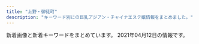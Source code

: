 ```yaml
---
title: "上野・御徒町"
description: "キーワード別にの巨乳アジアン・チャイナエステ嬢情報をまとめました。"
---
```


新着画像と新着キーワードをまとめています。
2021年04月12日の情報です。

<DmmAffiliateIns />
<KeywordTable
  shops={
    [
    {
        "name": "\u5922\u306e\u604b",
        "keywords": {
            "D": 61,
            "G": 26,
            "F": 7,
            "88": 27,
            "C": 7,
            "87": 39,
            "86": 35
        },
        "img_links": [
            "http://www.yumenokoi.masg.info/images/service/s01.jpg",
            "http://www.yumenokoi.masg.info/files/006.jpg",
            "http://www.yumenokoi.masg.info/files/015-02.jpg",
            "http://www.yumenokoi.masg.info/images/service/s02.jpg",
            "http://www.yumenokoi.masg.info/files/017-02.jpg",
            "http://www.yumenokoi.masg.info/images/b-online.png",
            "http://www.yumenokoi.masg.info/files/009.jpg",
            "http://www.yumenokoi.masg.info/images/b-tel.png",
            "http://www.yumenokoi.masg.info/images/m2.jpg",
            "http://www.yumenokoi.masg.info/files/006-02.jpg",
            "http://www.yumenokoi.masg.info/files/023.jpg",
            "http://www.yumenokoi.masg.info/files/026-02.jpg",
            "http://www.yumenokoi.masg.info/files/015.jpg",
            "http://www.yumenokoi.masg.info/files/009-02.jpg",
            "http://www.yumenokoi.masg.info/files/011-02.jpg",
            "http://www.yumenokoi.masg.info/files/018.jpg",
            "http://www.yumenokoi.masg.info/files/025-02.jpg",
            "http://www.yumenokoi.masg.info/files/011.jpg",
            "http://www.yumenokoi.masg.info/images/rsubt5.png",
            "http://www.yumenokoi.masg.info/files/008.jpg",
            "http://www.yumenokoi.masg.info/files/023-02.jpg",
            "http://www.yumenokoi.masg.info/images/rsubt6.png",
            "http://www.yumenokoi.masg.info/images/rsubt3.png",
            "http://www.yumenokoi.masg.info/images/rsubt7.png",
            "http://www.yumenokoi.masg.info/files/010-02.jpg",
            "http://www.yumenokoi.masg.info/files/017.jpg",
            "http://www.yumenokoi.masg.info/files/016.jpg",
            "http://www.yumenokoi.masg.info/files/002-02.jpg",
            "http://www.yumenokoi.masg.info/images/slider-img001.jpg",
            "http://www.yumenokoi.masg.info/files/002.jpg",
            "http://www.yumenokoi.masg.info/files/024.jpg",
            "http://www.yumenokoi.masg.info/images/m3.jpg",
            "http://www.yumenokoi.masg.info/images/service/s06.jpg",
            "http://www.yumenokoi.masg.info/images/rsubt1.png",
            "http://www.yumenokoi.masg.info/images/rsubt2.png",
            "http://www.yumenokoi.masg.info/images/m4.jpg",
            "http://www.yumenokoi.masg.info/images/m1.jpg",
            "http://www.yumenokoi.masg.info/files/021.jpg",
            "http://www.yumenokoi.masg.info/files/025.jpg",
            "http://www.yumenokoi.masg.info/files/010.jpg",
            "http://www.yumenokoi.masg.info/files/008-02.jpg",
            "http://www.yumenokoi.masg.info/files/026.jpg",
            "http://www.yumenokoi.masg.info/images/service/s04.jpg",
            "http://www.yumenokoi.masg.info/images/service/s05.jpg",
            "http://www.yumenokoi.masg.info/images/slider-img002.jpg",
            "http://www.yumenokoi.masg.info/photo_news/upimg/62718604587c46ab8f_0.jpg",
            "http://www.yumenokoi.masg.info/images/m6.jpg",
            "http://www.yumenokoi.masg.info/images/tel2.png",
            "http://www.yumenokoi.masg.info/files/021-02.jpg",
            "http://www.yumenokoi.masg.info/images/service/s03.jpg",
            "http://www.yumenokoi.masg.info/photo_news/upimg/72260604eeb32e10a4_0.jpg",
            "http://www.yumenokoi.masg.info/files/018-02.jpg",
            "http://www.yumenokoi.masg.info/files/016-02.jpg",
            "http://www.yumenokoi.masg.info/files/024-02.jpg",
            "http://www.yumenokoi.masg.info/images/rsubt4.png"
        ],
        "station": "JR\u5fa1\u5f92\u753a\u99c5\u5317\u53e3",
        "url": "http://www.yumenokoi.masg.info/"
    },
    {
        "keywords": {
            "E": 40,
            "C": 12,
            "G": 26,
            "D": 40,
            "F": 15
        },
        "station": "JR\u5fa1\u5f92\u753a\u99c5\u5357\u53e3",
        "name": "\u30a2\u30ed\u30de\u30d7\u30eb\u30e1\u30ea\u30a2",
        "img_links": [
            "http://plumeria.mensest.work/media/sites/24/2021/03/1615769442-3000.png",
            "http://plumeria.mensest.work/media/sites/24/2021/03/1615518151-room4.jpg",
            "http://plumeria.mensest.work/media/sites/24/2021/03/1615250277-040.jpg",
            "http://plumeria.mensest.work/media/sites/24/2021/03/1615514189-w.jpg",
            "http://plumeria.mensest.work/media/sites/24/2021/03/1615250116-050.jpg",
            "http://plumeria.mensest.work/media/sites/24/2021/03/1615967448-koko_200x40.png",
            "http://plumeria.mensest.work/media/sites/24/2021/03/1615518150-room3.jpg",
            "http://plumeria.mensest.work/media/sites/24/2021/03/1615514241-l.jpg",
            "http://plumeria.mensest.work/media/sites/24/2021/03/1615251006-010.jpg",
            "http://plumeria.mensest.work/media/sites/24/2021/03/1615172497-img_top01.jpg",
            "http://plumeria.mensest.work/media/sites/24/2021/03/1615250898-020.jpg",
            "http://plumeria.mensest.work/media/sites/24/2021/03/1616730407-001.jpg",
            "http://plumeria.mensest.work/media/sites/24/2021/03/1615518146-room1.jpg",
            "http://plumeria.mensest.work/media/sites/24/2021/03/1615249989-060.jpg",
            "http://plumeria.mensest.work/media/sites/24/elementor/thumbs/1615175401-tel-p5co93la4p4p6nk8mkhx9c6z87iqimku8jn80095m4.png",
            "http://plumeria.mensest.work/media/sites/24/2021/03/1615250789-030.jpg",
            "http://plumeria.mensest.work/media/sites/24/2021/03/1615251116-070.jpg",
            "http://plumeria.mensest.work/media/sites/24/2021/03/1615634026-000.jpg",
            "http://plumeria.mensest.work/media/sites/24/2021/03/1616730353-002.jpg",
            "http://plumeria.mensest.work/media/sites/24/2021/03/1616730881-003.jpg",
            "http://plumeria.mensest.work/media/sites/24/2021/03/1615974727-n.png",
            "http://plumeria.mensest.work/media/sites/24/2021/03/1615514231-t.jpg",
            "http://plumeria.mensest.work/media/sites/24/2021/03/1615518147-room2.jpg"
        ],
        "url": "http://plumeria.mensest.work/"
    },
    {
        "keywords": {},
        "station": "\u6e6f\u5cf6\u99c52\u756a",
        "url": "http://tubakihime.link/",
        "name": "HEAVEN\u30fb\u30d8\u30d6\u30f3",
        "img_links": [
            "http://tubakihime.link/_src/54585157/wechatimg301.jpg",
            "http://tubakihime.link/_src/54585166/wechatimg301.jpg",
            "http://tubakihime.link/_src/54585156/wechatimg301.jpg",
            "http://tubakihime.link/_src/54585177/img20210316144121946529.jpg",
            "http://tubakihime.link/_src/54585122/wechatimg304.jpg",
            "http://tubakihime.link/_src/54585099/3.jpg",
            "http://tubakihime.link/_src/54585112/wechatimg304.jpg",
            "http://tubakihime.link/_src/54585109/cam.jpg",
            "http://tubakihime.link/_src/54585105/6.jpg",
            "http://tubakihime.link/_src/54585154/img20210316144121946529.jpg",
            "http://tubakihime.link/_src/54585087/5.jpg",
            "http://tubakihime.link/_src/54585079/1.jpg",
            "http://tubakihime.link/_src/54585143/img20210316144121946529.jpg",
            "http://tubakihime.link/_src/54585097/2.jpg",
            "http://tubakihime.link/_src/54585155/cam.jpg",
            "http://tubakihime.link/_src/54585093/wechatimg304.jpg",
            "http://tubakihime.link/_src/54585103/5.jpg",
            "http://tubakihime.link/_src/54585094/img20210316144121947863.jpg",
            "http://tubakihime.link/_src/54585081/2.jpg",
            "http://tubakihime.link/_src/54585178/img20210316144121946529.jpg",
            "http://tubakihime.link/_src/54585175/wechatimg301.jpg",
            "http://tubakihime.link/_src/54585101/4.jpg",
            "http://tubakihime.link/_src/54585110/cam.jpg",
            "http://tubakihime.link/_src/54585146/int2.png",
            "http://tubakihime.link/_src/54585171/img20210316144121947863.jpg",
            "http://tubakihime.link/_src/54585169/wechatimg304.jpg",
            "http://tubakihime.link/_src/54585183/wechatimg318.png",
            "http://tubakihime.link/_src/54585085/4.jpg",
            "http://tubakihime.link/_src/54585172/img20210316144121947863.jpg",
            "http://tubakihime.link/_src/54585174/wechatimg301.jpg",
            "http://tubakihime.link/_src/54585181/wechatimg313.jpg",
            "http://tubakihime.link/_src/54585144/img20210316144121946529.jpg",
            "http://tubakihime.link/_src/55239408/heaven2.png",
            "http://tubakihime.link/_src/54585124/img20210316144121947863.jpg",
            "http://tubakihime.link/_src/54585095/1.jpg",
            "http://tubakihime.link/_src/55239393/heaven1.png",
            "http://tubakihime.link/_src/54585083/3.jpg",
            "http://tubakihime.link/_src/54585089/6.jpg",
            "http://tubakihime.link/_src/54585113/img20210316144121947863.jpg",
            "http://tubakihime.link/_src/54585107/cam.jpg",
            "http://tubakihime.link/_src/54585170/wechatimg304.jpg",
            "http://tubakihime.link/_src/54585148/heaven4.png"
        ]
    },
    {
        "keywords": {},
        "url": "http://mary.est-u.com/",
        "img_links": [
            "http://mary.est-u.com/images/cc.jpg",
            "http://mary.est-u.com/images/index_07.jpg",
            "http://mary.est-u.com/images/s1.jpg",
            "http://mary.est-u.com/images/index_03.jpg",
            "http://mary.est-u.com/images/2.jpg",
            "http://mary.est-u.com/images/index_02.jpg",
            "http://mary.est-u.com/images/index_14.jpg",
            "http://mary.est-u.com/images/index_01.jpg"
        ],
        "name": "\u30e1\u30a2\u30ea\u30fc",
        "station": "JR\u4e0a\u91ce\u99c5\u5165\u8c37\u53e3"
    },
    {
        "url": "http://smile.ests.jp/",
        "img_links": [],
        "keywords": {},
        "station": "JR\u5fa1\u5f92\u753a\u99c5\u5357\u53e3",
        "name": "\u30b9\u30de\u30a4\u30eb"
    },
    {
        "url": "http://for-you-ueno.com/",
        "keywords": {},
        "name": "You and I*\u30e6\u30fc\uff06\u30a2\u30a4",
        "img_links": [
            "http://for-you-ueno.com/lib/img/deep.png",
            "http://for-you-ueno.com/lib/img/cast2/img3-s.jpg",
            "http://for-you-ueno.com/lib/img/cast5/img2.jpg",
            "http://for-you-ueno.com/lib/img/cp-desc2sp.png",
            "http://for-you-ueno.com/lib/img/slide1.jpg",
            "http://for-you-ueno.com/lib/img/cast1/img1.jpg",
            "http://for-you-ueno.com/lib/img/cast2/img1-s.jpg",
            "http://for-you-ueno.com/lib/img/cast1/img1-s.jpg",
            "http://for-you-ueno.com/lib/img/cp-ttl.png",
            "http://for-you-ueno.com/lib/img/other.png",
            "http://for-you-ueno.com/lib/img/gallery.png",
            "http://for-you-ueno.com/lib/img/cast3/img4.jpg",
            "http://for-you-ueno.com/lib/img/cast3/img1.jpg",
            "http://for-you-ueno.com/lib/img/slide3.jpg",
            "http://for-you-ueno.com/lib/img/cast2/img1.jpg",
            "http://for-you-ueno.com/lib/img/cast3/img4-s.jpg",
            "http://for-you-ueno.com/lib/img/cast5/img3-s.jpg",
            "http://for-you-ueno.com/lib/img/course3.png",
            "http://for-you-ueno.com/lib/img/course.png",
            "http://for-you-ueno.com/lib/img/cast5/img1-s.jpg",
            "http://for-you-ueno.com/lib/img/info-ttl.png",
            "http://for-you-ueno.com/lib/img/open.png",
            "http://for-you-ueno.com/lib/img/address.png",
            "http://for-you-ueno.com/lib/img/plan.png",
            "http://for-you-ueno.com/lib/img/cast5/img1.jpg",
            "http://for-you-ueno.com/lib/img/course5.png",
            "http://for-you-ueno.com/lib/img/cast3/img3.jpg",
            "http://for-you-ueno.com/lib/img/h1.png",
            "http://for-you-ueno.com/lib/img/cp-sub1.png",
            "http://for-you-ueno.com/lib/img/aroma.png",
            "http://for-you-ueno.com/lib/img/cast3/img2.jpg",
            "http://for-you-ueno.com/lib/img/tel.png",
            "http://for-you-ueno.com/lib/img/course1.png",
            "http://for-you-ueno.com/lib/img/cast2/img4-s.jpg",
            "http://for-you-ueno.com/lib/img/cast3/img2-s.jpg",
            "http://for-you-ueno.com/lib/img/cp-desc2.png",
            "http://for-you-ueno.com/lib/img/phone.png",
            "http://for-you-ueno.com/lib/img/cast.png",
            "http://for-you-ueno.com/lib/img/siatsu.png",
            "http://for-you-ueno.com/lib/img/cp-desc1sp.png",
            "http://for-you-ueno.com/lib/img/plan-ttl.png",
            "http://for-you-ueno.com/lib/img/cast2/img2-s.jpg",
            "http://for-you-ueno.com/lib/img/cast4/img1.jpg",
            "http://for-you-ueno.com/lib/img/cast4/img2-s.jpg",
            "http://for-you-ueno.com/lib/img/cast2/img3.jpg",
            "http://for-you-ueno.com/lib/img/cast5/img2-s.jpg",
            "http://for-you-ueno.com/lib/img/slide2.jpg",
            "http://for-you-ueno.com/lib/img/course-ttl.png",
            "http://for-you-ueno.com/lib/img/cast3/img1-s.jpg",
            "http://for-you-ueno.com/lib/img/cast4/img2.jpg",
            "http://for-you-ueno.com/lib/img/course4.png",
            "http://for-you-ueno.com/lib/img/cast3/img3-s.jpg",
            "http://for-you-ueno.com/lib/img/cast1/img2.jpg",
            "http://for-you-ueno.com/lib/img/recommend.png",
            "http://for-you-ueno.com/lib/img/awa.png",
            "http://for-you-ueno.com/lib/img/cast1/img2-s.jpg",
            "http://for-you-ueno.com/lib/img/cast2/img2.jpg",
            "http://for-you-ueno.com/lib/img/cast2/img4.jpg",
            "http://for-you-ueno.com/lib/img/cast4/img1-s.jpg",
            "http://for-you-ueno.com/lib/img/cast5/img3.jpg",
            "http://for-you-ueno.com/lib/img/cast-ttl.png",
            "http://for-you-ueno.com/lib/img/cp-desc1.png",
            "http://for-you-ueno.com/lib/img/ashiura.png",
            "http://for-you-ueno.com/lib/img/oil.png",
            "http://for-you-ueno.com/lib/img/cp-sub2.png",
            "http://for-you-ueno.com/lib/img/course2.png"
        ],
        "station": "JR\u4e0a\u91ce\u99c5\u6d45\u8349\u53e3"
    },
    {
        "img_links": [],
        "station": "JR\u5fa1\u5f92\u753a\u99c5\u5317\u53e3",
        "url": "http://www.itoshii.tokyo/",
        "name": "\u30d5\u30a1\u30f3\u30bf\u30b8\u30fc",
        "keywords": {}
    },
    {
        "keywords": {},
        "station": "JR\u5fa1\u5f92\u753a\u99c5\u5357\u53e3",
        "url": "http://ikoi.ies.fun/",
        "name": "\u61a9",
        "img_links": []
    },
    {
        "img_links": [
            "http://zoey.mssg.jp/images/top/top_08.png",
            "http://zoey.mssg.jp/images/home/top.jpg",
            "http://zoey.mssg.jp/images/top/top_02.jpg",
            "http://zoey.mssg.jp/images/page_top.png",
            "http://zoey.mssg.jp/images/top/top_03.jpg",
            "http://zoey.mssg.jp/images/top/top_05.jpg",
            "http://zoey.mssg.jp/images/top/top_06.jpg",
            "http://zoey.mssg.jp/images/top/top_01.jpg",
            "http://zoey.mssg.jp/images/top/top_04.jpg",
            "http://zoey.mssg.jp/images/staff_image/staf_010a.jpg"
        ],
        "keywords": {},
        "url": "http://zoey.mssg.jp",
        "name": "ZOEY \u30be\u30fc\u30a4",
        "station": "JR\u5fa1\u5f92\u753a\u99c5\u5357\u53e3"
    },
    {
        "img_links": [
            "http://www.rosa-es.info/staff/yuki.jpg",
            "http://www.rosa-es.info/staff/rara2.jpg",
            "http://www.rosa-es.info/staff/yuki1.jpg",
            "http://www.rosa-es.info/staff/nana1.jpg",
            "http://www.rosa-es.info/img/pic/int3.jpg",
            "http://www.rosa-es.info/staff/yuri.jpg",
            "http://www.rosa-es.info/staff/yuri1.jpg",
            "http://www.rosa-es.info/img/loader.png",
            "http://www.rosa-es.info/staff/nana.jpg",
            "http://www.rosa-es.info/staff/nana2.jpg",
            "http://www.rosa-es.info/staff/koko.jpg",
            "http://www.rosa-es.info/img/pic/slide_1.jpg",
            "http://www.rosa-es.info/staff/yumi1.jpg",
            "http://www.rosa-es.info/staff/rara.jpg",
            "http://www.rosa-es.info/staff/yuki2.jpg",
            "http://www.rosa-es.info/img/pic/int4.jpg",
            "http://www.rosa-es.info/img/pic/int2.jpg",
            "http://www.rosa-es.info/staff/koko1.jpg",
            "http://www.rosa-es.info/img/pic/slide_2.jpg",
            "http://www.rosa-es.info/staff/yumi.jpg",
            "http://www.rosa-es.info/staff/koko2.jpg",
            "http://www.rosa-es.info/staff/yuri2.jpg",
            "http://www.rosa-es.info/img/pic/int1.jpg",
            "http://www.rosa-es.info/staff/yumi2.jpg",
            "http://www.rosa-es.info/staff/rara1.jpg"
        ],
        "url": "http://www.rosa-es.info/",
        "keywords": {
            "E": 6,
            "88": 1,
            "D": 4,
            "86": 2,
            "89": 1,
            "C": 2,
            "87": 1,
            "85": 1
        },
        "station": "JR\u4e0a\u91ce\u99c5\u6d45\u8349\u53e3",
        "name": "\u6708\u591c"
    },
    {
        "station": "\u6e6f\u5cf6\u99c5",
        "img_links": [
            "http://lena.este.work/2/uploadimg/1616028039.jpg",
            "http://lena.este.work/tel.jpg",
            "http://lena.este.work/interior_t.png",
            "http://lena.este.work/2/uploadimg/1615703699.jpg",
            "http://lena.este.work/news.png",
            "http://lena.este.work/2/uploadimg/1616028017.jpg",
            "http://lena.este.work/2/uploadimg/1557998297.jpeg",
            "http://lena.este.work/sys2.png",
            "http://lena.este.work/ta.png",
            "http://lena.este.work/2/uploadimg/1606782448.jpeg",
            "http://lena.este.work/2/uploadimg/1583138243.jpg",
            "http://lena.este.work/staff_t.jpg",
            "http://lena.este.work/s1.png",
            "http://lena.este.work/2/uploadimg/1615703547.jpg",
            "http://lena.este.work/head.jpg"
        ],
        "keywords": {
            "86": 24,
            "D": 16,
            "85": 8,
            "E": 8
        },
        "name": "\u30a2\u30ed\u30de \u3072\u307e\u308f\u308a",
        "url": "http://lena.este.work/"
    },
    {
        "keywords": {
            "87": 1,
            "C": 3,
            "84": 1,
            "E": 1,
            "D": 4,
            "86": 4,
            "88": 1,
            "85": 4,
            "\u30bb\u30af\u30b7\u30fc": 3
        },
        "img_links": [
            "https://moon-rabbit.info/staffPhoto/b20201027004342.jpg",
            "https://moon-rabbit.info/images/mobile.jpg",
            "https://moon-rabbit.info/staffPhoto/s20201026232438.jpg",
            "https://moon-rabbit.info/staffPhoto/b20201027003115.jpg",
            "https://moon-rabbit.info/staffPhoto/b20201213182803.jpg",
            "https://moon-rabbit.info/uploadfiles/images/campaignMoonRabbitInfo.jpg",
            "https://moon-rabbit.info/staffPhoto/s20201027011549.jpg",
            "https://moon-rabbit.info/staffPhoto/s20210410164151.jpg",
            "https://moon-rabbit.info/staffPhoto/b20201027011549.jpg",
            "https://moon-rabbit.info/staffPhoto/b20210221135204.jpg",
            "https://moon-rabbit.info/images/store/02.jpg",
            "https://moon-rabbit.info/js/sliderLine/slide_prev.png",
            "https://moon-rabbit.info/staffPhoto/b20210330202106.jpg",
            "https://moon-rabbit.info/staffPhoto/s20210406172509.jpg",
            "https://moon-rabbit.info/staffPhoto/s20201027011627.jpg",
            "https://moon-rabbit.info/staffPhoto/s20210330202106.jpg",
            "https://moon-rabbit.info/js/sliderLine/slide_next.png",
            "https://moon-rabbit.info/staffPhoto/s20210411123009.jpg",
            "https://moon-rabbit.info/staffPhoto/b20210326172946.jpg",
            "https://moon-rabbit.info/staffPhoto/s20201213182803.jpg",
            "https://moon-rabbit.info/staffPhoto/s20210409144640.jpg",
            "https://moon-rabbit.info/images/store/01.jpg",
            "https://moon-rabbit.info/staffPhoto/s20210326172946.jpg",
            "https://moon-rabbit.info/staffPhoto/s20201026233537.jpg",
            "https://moon-rabbit.info/staffPhoto/s20201027002208.jpg",
            "https://moon-rabbit.info/staffPhoto/b20201027002208.jpg",
            "https://moon-rabbit.info/images/store/03.jpg",
            "https://moon-rabbit.info/staffPhoto/s20201027004342.jpg",
            "https://moon-rabbit.info/images/store/04.jpg",
            "https://moon-rabbit.info/staffPhoto/b20210409144640.jpg",
            "https://moon-rabbit.info/staffPhoto/b20210406172509.jpg",
            "https://moon-rabbit.info/staffPhoto/s20201026233328.jpg",
            "https://moon-rabbit.info/staffPhoto/b20210403124159.jpg",
            "https://moon-rabbit.info/staffPhoto/s20210330195713.jpg",
            "https://moon-rabbit.info/staffPhoto/s20210221135204.jpg",
            "https://moon-rabbit.info/staffPhoto/s20210401213854.jpg",
            "https://moon-rabbit.info/staffPhoto/b20210401213854.jpg",
            "https://moon-rabbit.info/images/returnBtn.png",
            "https://moon-rabbit.info/staffPhoto/s20210403124159.jpg",
            "https://moon-rabbit.info/staffPhoto/b20210330195713.jpg",
            "https://moon-rabbit.info/staffPhoto/s20201027003115.jpg"
        ],
        "station": "JR\u5fa1\u5f92\u753a\u99c5\u5357\u53e3",
        "url": "https://moon-rabbit.info/",
        "name": "\u6708\u514e \u30b2\u30c3\u30c8"
    },
    {
        "url": "http://miel.site",
        "img_links": [
            "http://miel.site/_src/29005343/_dsf6130.jpg",
            "http://miel.site/_src/36895485/52ab8d55af50aceb629a82f4d4e7387.jpg",
            "http://miel.site/_src/36891852/0bb834c5e1d56a0e10627c891433859.jpg",
            "http://miel.site/_src/46102608/fbe435955084a9c8c2e02b3bb62d2ef.jpg",
            "http://miel.site/_src/34912875/afb69b6314ccce2e8e5cad415547196_20191220104044273.jpg",
            "http://miel.site/_src/29339297/img20190123185245900589.png",
            "http://miel.site/_src/29005265/mobile.png",
            "http://miel.site/_src/32851154/10.pic.jpg",
            "http://miel.site/_src/29005319/sign.png",
            "http://miel.site/_src/36895484/52ab8d55af50aceb629a82f4d4e7387.jpg",
            "http://miel.site/_src/32618650/wechatimg47.jpg",
            "http://miel.site/_src/38472503/wechatimg213.jpg",
            "http://miel.site/_src/29227656/_dsf6136.jpg",
            "http://miel.site/_src/29005339/img20170112114741767461.png",
            "http://miel.site/_src/29005337/_dsf6119.jpg",
            "http://miel.site/_src/33382135/smartselect_20190619-130437_wechat.jpg",
            "http://miel.site/_src/36895479/0bb834c5e1d56a0e10627c891433859.jpg",
            "http://miel.site/_src/38481445/wechatimg177.jpg",
            "http://miel.site/_src/29005244/tel.png",
            "http://miel.site/_src/29310699/_dsf6130.jpg",
            "http://miel.site/_src/29312035/wechatimg43.jpg",
            "http://miel.site/_src/29339021/_msk7930.jpg",
            "http://miel.site/_src/29005344/_dsf6125.jpg",
            "http://miel.site/_src/38481438/wechatimg213.jpg",
            "http://miel.site/_src/29005342/cam2.png",
            "http://miel.site/_src/29311234/_dsf6133.jpg",
            "http://miel.site/_src/29005247/index_09.png",
            "http://miel.site/_src/29311236/_dsf6136.jpg",
            "http://miel.site/_src/34912876/afb69b6314ccce2e8e5cad415547196_20191220104044273.jpg",
            "http://miel.site/_src/36873111/_igp4288.jpg",
            "http://miel.site/_src/46102607/fbe435955084a9c8c2e02b3bb62d2ef.jpg",
            "http://miel.site/_src/29005262/img20191121221515045946.png",
            "http://miel.site/_src/29005371/smartselect_20190619-130437_wechat.jpg",
            "http://miel.site/_src/46102614/wechatimg176_20200107153650427.jpg",
            "http://miel.site/_src/29005376/smartselect_20190619-130437_wechat.jpg",
            "http://miel.site/_src/46102613/e3d9317697b9310640e097934adfc99.jpg",
            "http://miel.site/_src/29311235/_dsf6135.jpg",
            "http://miel.site/_src/29005355/wechatimg47.jpg",
            "http://miel.site/_src/29312033/wechatimg44.jpg",
            "http://miel.site/_src/29310698/_dsf6119.jpg",
            "http://miel.site/_src/29510474/_dsf6125.jpg",
            "http://miel.site/_src/40140461/cam2.png",
            "http://miel.site/_src/34912881/afb69b6314ccce2e8e5cad415547196_20191220104044273.jpg",
            "http://miel.site/_src/29005260/news.png",
            "http://miel.site/_src/29005361/wechatimg47.jpg",
            "http://miel.site/_src/29005360/wechatimg47.jpg",
            "http://miel.site/_src/29005243/tel.png",
            "http://miel.site/_src/29005377/smartselect_20190619-130437_wechat.jpg"
        ],
        "keywords": {
            "80": 1,
            "85": 1,
            "82": 1,
            "96": 1
        },
        "station": "JR\u5fa1\u5f92\u753a\u99c5\u5357\u53e3",
        "name": "\u30a8\u30f3\u30b8\u30a7\u30eb"
    },
    {
        "url": "https://20oasis.com/",
        "name": "\u30aa\u30a2\u30b7\u30b9",
        "keywords": {
            "84": 1,
            "85": 1,
            "90": 1
        },
        "station": "JR\u4e0a\u91ce\u99c5\u5165\u8c37\u53e3",
        "img_links": [
            "https://20oasis.com/images/index_05.png",
            "https://20oasis.com/images/1.jpg",
            "https://20oasis.com/images/os21-14.jpg",
            "https://20oasis.com/images/a0.jpg",
            "https://20oasis.com/images/os21-11.jpg",
            "https://20oasis.com/images/index_20.jpg",
            "https://20oasis.com/images/14.jpg",
            "https://20oasis.com/images/eso21-1.jpg",
            "https://20oasis.com/images/index_02.png",
            "https://20oasis.com/images/index_03.png",
            "https://20oasis.com/images/index_07.png",
            "https://20oasis.com/images/os21-10.jpg",
            "https://20oasis.com/images/index_08.png",
            "https://20oasis.com/images/os21-7.jpg",
            "https://20oasis.com/images/4.jpg",
            "https://20oasis.com/images/index_06.png",
            "https://20oasis.com/images/index_09.png"
        ]
    },
    {
        "url": "https://ueno-mensesthe.com/",
        "station": "JR\u4e0a\u91ce\u99c5\u5165\u8c37\u53e3",
        "img_links": [
            "https://ueno-mensesthe.com/footer/footer-staff.png",
            "https://ueno-mensesthe.com/images/cos2.jpg",
            "https://ueno-mensesthe.com/room/room-l10.jpg",
            "https://ueno-mensesthe.com/wp/wp-content/uploads/2021/04/haruko2-150x150.jpg",
            "https://ueno-mensesthe.com/images/flower.png",
            "https://ueno-mensesthe.com/footer/footer-tel.png",
            "https://ueno-mensesthe.com/wp/wp-content/uploads/2021/04/haruko2-200x300.jpg",
            "https://ueno-mensesthe.com/images/top1.jpg",
            "https://ueno-mensesthe.com/wp/wp-content/uploads/2021/02/hina2.jpg",
            "https://ueno-mensesthe.com/images/header3.png",
            "https://ueno-mensesthe.com/images/main.jpg",
            "https://ueno-mensesthe.com/room/room-l4.jpg",
            "https://ueno-mensesthe.com/icon/line.png",
            "https://ueno-mensesthe.com/footer/footer-line.png",
            "https://ueno-mensesthe.com/wp/wp-content/uploads/2021/02/mirai2.jpg",
            "https://ueno-mensesthe.com/room/room-l3.jpg",
            "https://ueno-mensesthe.com/images/qrcode.png",
            "https://ueno-mensesthe.com/wp/wp-content/uploads/2021/03/ayumi2-1-150x150.jpg",
            "https://ueno-mensesthe.com/wp/wp-content/uploads/2021/04/newface.jpg",
            "https://ueno-mensesthe.com/images/top0.jpg",
            "https://ueno-mensesthe.com/wp/wp-content/uploads/2021/03/ayumi2-1-200x300.jpg",
            "https://ueno-mensesthe.com/wp/wp-content/uploads/2021/02/yuki.jpg",
            "https://ueno-mensesthe.com/images/clear.png",
            "https://ueno-mensesthe.com/images/top2.jpg",
            "https://ueno-mensesthe.com/wp/wp-content/uploads/2021/01/main-150x150.png",
            "https://ueno-mensesthe.com/wp/wp-content/uploads/2021/01/main-300x244.png",
            "https://ueno-mensesthe.com/wp/wp-content/uploads/2021/02/yuki2.jpg",
            "https://ueno-mensesthe.com/images/cos1.jpg",
            "https://ueno-mensesthe.com/wp/wp-content/uploads/2021/02/hina.jpg",
            "https://ueno-mensesthe.com/wp/wp-content/uploads/2021/04/haruko1.jpg",
            "https://ueno-mensesthe.com/room/room-l7.jpg",
            "https://ueno-mensesthe.com/icon/yelp.png",
            "https://ueno-mensesthe.com/icon/twitter.png",
            "https://ueno-mensesthe.com/wp/wp-content/uploads/2021/04/haruko2.jpg",
            "https://ueno-mensesthe.com/wp/wp-content/uploads/2021/03/ayumi1.jpg",
            "https://ueno-mensesthe.com/wp/wp-content/uploads/2021/02/hina3.jpg",
            "https://ueno-mensesthe.com/wp/wp-content/uploads/2021/03/ayumi2.jpg",
            "https://ueno-mensesthe.com/wp/wp-content/uploads/2021/02/hana.jpg",
            "https://ueno-mensesthe.com/images/top3.jpg",
            "https://ueno-mensesthe.com/room/room-l9.jpg",
            "https://ueno-mensesthe.com/room/room-l8.jpg",
            "https://ueno-mensesthe.com/icon/facebook.png",
            "https://ueno-mensesthe.com/wp/wp-content/uploads/2021/02/mirai1.jpg",
            "https://ueno-mensesthe.com/room/room-l2.jpg",
            "https://ueno-mensesthe.com/room/room-l1.jpg",
            "https://ueno-mensesthe.com/images/main-sp.jpg"
        ],
        "keywords": {
            "D": 12,
            "C": 3,
            "\u30bb\u30af\u30b7\u30fc": 2,
            "F": 3
        },
        "name": "\u697d\u5712"
    },
    {
        "url": "http://www.cocogarden.link/",
        "name": "COCO-GARDEN",
        "img_links": [
            "http://www.cocogarden.link/files/059-02.jpg",
            "http://www.cocogarden.link/images/top1.jpg",
            "http://www.cocogarden.link/files/072.jpg",
            "http://www.cocogarden.link/files/080-03.jpg",
            "http://www.cocogarden.link/images/s_pick.jpg",
            "http://www.cocogarden.link/files/076-03.jpg",
            "http://www.cocogarden.link/files/058-02.jpg",
            "http://www.cocogarden.link/images/s_staff.jpg",
            "http://www.cocogarden.link/files/037-02.jpg",
            "http://www.cocogarden.link/files/086-02.jpg",
            "http://www.cocogarden.link/files/076-02.jpg",
            "http://www.cocogarden.link/images/s_news.jpg",
            "http://www.cocogarden.link/files/075-03.jpg",
            "http://www.cocogarden.link/images/koko_200x40.png",
            "http://www.cocogarden.link/files/072-02.jpg",
            "http://www.cocogarden.link/images/1.jpg",
            "http://www.cocogarden.link/files/037-03.jpg",
            "http://www.cocogarden.link/files/059.jpg",
            "http://www.cocogarden.link/files/037.jpg",
            "http://www.cocogarden.link/images/s_info.jpg",
            "http://www.cocogarden.link/images/end1.png",
            "http://www.cocogarden.link/images/nbj3.jpg",
            "http://www.cocogarden.link/files/058.jpg",
            "http://www.cocogarden.link/files/080-02.jpg",
            "http://www.cocogarden.link/files/088-02.jpg",
            "http://www.cocogarden.link/files/080.jpg",
            "http://www.cocogarden.link/files/075-02.jpg",
            "http://www.cocogarden.link/files/088-03.jpg",
            "http://www.cocogarden.link/files/088.jpg",
            "http://www.cocogarden.link/files/059-03.jpg",
            "http://www.cocogarden.link/files/086-03.jpg",
            "http://www.cocogarden.link/files/086.jpg",
            "http://www.cocogarden.link/images/mobile.jpg",
            "http://www.cocogarden.link/images/top.jpg",
            "http://www.cocogarden.link/files/072-03.jpg",
            "http://www.cocogarden.link/files/076.jpg",
            "http://www.cocogarden.link/files/058-03.jpg",
            "http://www.cocogarden.link/files/075.jpg"
        ],
        "keywords": {
            "88": 8,
            "86": 2,
            "G": 6,
            "87": 8,
            "D": 8,
            "F": 2,
            "E": 2
        },
        "station": "JR\u5fa1\u5f92\u753a\u99c5\u5317\u53e3"
    },
    {
        "station": "\u6d45\u8349\u99c52\u756a\u51fa\u53e3",
        "name": "\u9db4",
        "img_links": [
            "http://th20.com/turu/images/mobile.jpg"
        ],
        "url": "http://th20.com/turu/",
        "keywords": {
            "C": 7
        }
    },
    {
        "url": "http://www.sh-riraks.xyz/",
        "name": "\u5922\u306e\u8776\u3005",
        "keywords": {
            "C": 17
        },
        "station": "JR\u5fa1\u5f92\u753a\u99c5\u5357\u53e3",
        "img_links": [
            "http://www.sh-riraks.xyz/uploads/190611/1-1Z611153S2561.jpg",
            "http://www.sh-riraks.xyz/img/ttl_wnew.png",
            "http://www.sh-riraks.xyz/uploads/201130/1-201130133145E0.jpg",
            "http://www.sh-riraks.xyz/uploads/201130/1-201130132942Y6.jpg",
            "http://www.sh-riraks.xyz/uploads/180521/1-1P52116495SC.jpg",
            "http://www.sh-riraks.xyz/uploads/200617/1-20061G54ZQ14.jpg",
            "http://www.sh-riraks.xyz/uploads/201130/1-201130133045611.jpg",
            "http://www.sh-riraks.xyz/uploads/181001/1-1Q001142IB48.jpg",
            "http://www.sh-riraks.xyz/uploads/181001/1-1Q001142T6406.jpg",
            "http://www.sh-riraks.xyz/uploads/201130/1-201130133129441.jpg",
            "http://www.sh-riraks.xyz/img/ttl_staff.png",
            "http://www.sh-riraks.xyz/uploads/200107/1-20010F92019226.jpg",
            "http://www.sh-riraks.xyz/uploads/200617/1-20061G54941Z9.jpg",
            "http://www.sh-riraks.xyz/img/ttl_pickup.png",
            "http://www.sh-riraks.xyz/uploads/200617/1-20061G54TIb.jpg",
            "http://www.sh-riraks.xyz/img/ttl_girls.png",
            "http://www.sh-riraks.xyz/uploads/allimg/180604/1-1P60410212A02.jpg",
            "http://www.sh-riraks.xyz/uploads/201130/1-201130132956292.jpg",
            "http://www.sh-riraks.xyz/uploads/201130/1-201130133215X9.jpg",
            "http://www.sh-riraks.xyz/uploads/191015/1-1910151T03I48.jpg",
            "http://www.sh-riraks.xyz/uploads/201130/1-20113013311Rc.jpg",
            "http://www.sh-riraks.xyz/uploads/201130/1-201130133029220.jpg",
            "http://www.sh-riraks.xyz/img/ttl_mobile.png",
            "http://www.sh-riraks.xyz/uploads/180521/1-1P5211649103K.jpg",
            "http://www.sh-riraks.xyz/uploads/201130/1-201130133012441.jpg"
        ]
    },
    {
        "keywords": {
            "88": 2,
            "85": 1,
            "D": 1,
            "86": 2
        },
        "img_links": [
            "http://verybeauty.info/staffPhoto/s20170527134756.jpg",
            "http://verybeauty.info/staffPhoto/s20200531164041.jpg",
            "http://verybeauty.info/staffPhoto/s20200531164502.jpg",
            "http://verybeauty.info/staffPhoto/b20170527134756.jpg",
            "http://verybeauty.info/js/sliderLine/slide_prev.png",
            "http://verybeauty.info/staffPhoto/s20191018113136.jpg",
            "http://verybeauty.info/images/store/01.jpg",
            "http://verybeauty.info/staffPhoto/s20201016143638.jpg",
            "http://verybeauty.info/js/sliderLine/slide_next.png",
            "http://verybeauty.info/staffPhoto/s20190405101938.jpg",
            "http://verybeauty.info/staffPhoto/b20191018113136.jpg",
            "http://verybeauty.info/staffPhoto/s20201016143712.jpg",
            "http://verybeauty.info/staffPhoto/b20170527134149.jpg",
            "http://verybeauty.info/images/returnBtn.png",
            "http://verybeauty.info/staffPhoto/b20200531164041.jpg",
            "http://verybeauty.info/staffPhoto/b20201016143638.jpg",
            "http://verybeauty.info/images/store/05.jpg",
            "http://verybeauty.info/staffPhoto/b20190404215411.jpg",
            "http://verybeauty.info/images/store/06.jpg",
            "http://verybeauty.info/staffPhoto/s20200118192201.jpg",
            "http://verybeauty.info/staffPhoto/s20170527134149.jpg",
            "http://verybeauty.info/images/store/02.jpg",
            "http://verybeauty.info/images/mobile.jpg",
            "http://verybeauty.info/staffPhoto/s20190404215411.jpg"
        ],
        "name": "\u862d\u82b1 \u30e9\u30f3\u30ab",
        "station": "\u7530\u539f\u753a\u99c51\u756a\u51fa\u53e3",
        "url": "http://verybeauty.info/"
    },
    {
        "keywords": {},
        "url": "http://o-lucky.work/",
        "station": "JR\u5fa1\u5f92\u753a\u99c5\u5317\u53e3",
        "name": "Lucky \u30e9\u30c3\u30ad\u30fc",
        "img_links": [
            "http://o-lucky.work/sp/staff/yuyu.jpg",
            "http://o-lucky.work/staff/sayaka.jpg",
            "http://o-lucky.work/images/int2.jpg",
            "http://o-lucky.work/staff/sakura.jpg",
            "http://o-lucky.work/sp/images/tel.jpg",
            "http://o-lucky.work/images/news.jpg",
            "http://o-lucky.work/sp/staff/nana.jpg",
            "http://o-lucky.work/sp/img/nana1.jpg",
            "http://o-lucky.work/staff/koko.jpg",
            "http://o-lucky.work/staff/nana.jpg",
            "http://o-lucky.work/images/sm.jpg",
            "http://o-lucky.work/img/kana1.jpg",
            "http://o-lucky.work/sp/staff/ruru.jpg",
            "http://o-lucky.work/sp/images/ac1.jpg",
            "http://o-lucky.work/staff/yuyu.jpg",
            "http://o-lucky.work/images/sys1.jpg",
            "http://o-lucky.work/sp/images/top.jpg",
            "http://o-lucky.work/sp/staff/sakura.jpg",
            "http://o-lucky.work/staff/kana.jpg",
            "http://o-lucky.work/sp/images/topgirl.jpg",
            "http://o-lucky.work/sp/menu/interior.jpg",
            "http://o-lucky.work/images/8.jpg",
            "http://o-lucky.work/images/5.jpg",
            "http://o-lucky.work/images/tr.jpg",
            "http://o-lucky.work/images/interior_t.jpg",
            "http://o-lucky.work/images/4.jpg",
            "http://o-lucky.work/images/3.jpg",
            "http://o-lucky.work/sp/images/rec1.jpg",
            "http://o-lucky.work/sp/img/kana1.jpg",
            "http://o-lucky.work/images/sys2.jpg",
            "http://o-lucky.work/sp/images/pc.jpg",
            "http://o-lucky.work/sp/staff/kana.jpg",
            "http://o-lucky.work/sp/images/menu/top.jpg",
            "http://o-lucky.work/sp/img/sayaka1.jpg",
            "http://o-lucky.work/sp/images/interior_t.jpg",
            "http://o-lucky.work/sp/img/yuyu1.jpg",
            "http://o-lucky.work/images/b3.jpg",
            "http://o-lucky.work/sp/images/int1.jpg",
            "http://o-lucky.work/images/7.jpg",
            "http://o-lucky.work/sp/menu/staff.jpg",
            "http://o-lucky.work/sp/images/news.jpg",
            "http://o-lucky.work/sp/images/sys1.jpg",
            "http://o-lucky.work/images/1.jpg",
            "http://o-lucky.work/sp/images/staff_t.jpg",
            "http://o-lucky.work/sp/img/ruru1.jpg",
            "http://o-lucky.work/sp/images/b2.jpg",
            "http://o-lucky.work/sp/staff/koko.jpg",
            "http://o-lucky.work/images/mobile.jpg",
            "http://o-lucky.work/sp/images/int4.jpg",
            "http://o-lucky.work/img/sayaka1.jpg",
            "http://o-lucky.work/sp/staff/sayaka.jpg",
            "http://o-lucky.work/sp/images/b1.jpg",
            "http://o-lucky.work/sp/images/newsb.jpg",
            "http://o-lucky.work/sp/img/koko1.jpg",
            "http://o-lucky.work/images/b1.jpg",
            "http://o-lucky.work/sp/img/sakura1.jpg",
            "http://o-lucky.work/sp/menu/top.jpg",
            "http://o-lucky.work/images/staff_t.jpg",
            "http://o-lucky.work/images/int1.jpg",
            "http://o-lucky.work/images/6.jpg",
            "http://o-lucky.work/images/b2.jpg",
            "http://o-lucky.work/sp/images/sys2.jpg",
            "http://o-lucky.work/img/nana1.jpg",
            "http://o-lucky.work/img/ruru1.jpg",
            "http://o-lucky.work/images/line.png",
            "http://o-lucky.work/img/yuyu1.jpg",
            "http://o-lucky.work/sp/images/int3.jpg",
            "http://o-lucky.work/sp/images/int2.jpg",
            "http://o-lucky.work/img/koko1.jpg",
            "http://o-lucky.work/sp/images/menu/staff.jpg",
            "http://o-lucky.work/sp/images/head.jpg",
            "http://o-lucky.work/sp/images/footer.jpg",
            "http://o-lucky.work/images/head.jpg",
            "http://o-lucky.work/staff/ruru.jpg",
            "http://o-lucky.work/sp/images/b3.jpg",
            "http://o-lucky.work/sp/images/sys3.jpg",
            "http://o-lucky.work/img/sakura1.jpg"
        ]
    },
    {
        "keywords": {},
        "img_links": [
            "http://chloe.est-u.com/images/index_14.jpg",
            "http://chloe.est-u.com/images/2.jpg",
            "http://chloe.est-u.com/images/a1.jpg",
            "http://chloe.est-u.com/images/index_03.jpg",
            "http://chloe.est-u.com/images/cc.jpg",
            "http://chloe.est-u.com/images/a2.jpg",
            "http://chloe.est-u.com/images/index_02.jpg",
            "http://chloe.est-u.com/images/a3.jpg",
            "http://chloe.est-u.com/images/3.jpg",
            "http://chloe.est-u.com/images/s1.jpg",
            "http://chloe.est-u.com/images/index_07.jpg",
            "http://chloe.est-u.com/images/index_01.jpg"
        ],
        "name": "CHLOE",
        "station": "JR\u5fa1\u5f92\u753a\u99c5\u5357\u53e3",
        "url": "http://chloe.est-u.com/"
    },
    {
        "station": "JR\u4e0a\u91ce\u99c5\u6d45\u8349\u53e3",
        "url": "http://ueno-miyabi.work/",
        "name": "\u6975\u4e0a\u30e1\u30f3\u30ba\u30a8\u30b9\u30c6-\u96c5-",
        "img_links": [
            "http://ueno-miyabi.work/images/tg_t.jpg",
            "http://ueno-miyabi.work/staff/ai.jpg",
            "http://ueno-miyabi.work/images/tr.jpg",
            "http://ueno-miyabi.work/images/staff_t.jpg",
            "http://ueno-miyabi.work/sp/images/head.jpg",
            "http://ueno-miyabi.work/sp/images/3.png",
            "http://ueno-miyabi.work/img/yuyu2.jpg",
            "http://ueno-miyabi.work/sp/images/4.png",
            "http://ueno-miyabi.work/sp/images/ac1.jpg",
            "http://ueno-miyabi.work/sp/staff/jun.jpg",
            "http://ueno-miyabi.work/img/haru2.jpg",
            "http://ueno-miyabi.work/sp/images/ta.jpg",
            "http://ueno-miyabi.work/sp/staff/nana.jpg",
            "http://ueno-miyabi.work/sp/img/yuyu1.jpg",
            "http://ueno-miyabi.work/sp/staff/ai.jpg",
            "http://ueno-miyabi.work/img/nana1.jpg",
            "http://ueno-miyabi.work/sp/images/5.png",
            "http://ueno-miyabi.work/sp/images/ts.jpg",
            "http://ueno-miyabi.work/img/haru1.jpg",
            "http://ueno-miyabi.work/sp/img/haru2.jpg",
            "http://ueno-miyabi.work/images/ta.jpg",
            "http://ueno-miyabi.work/sp/images/news.jpg",
            "http://ueno-miyabi.work/images/rem.jpg",
            "http://ueno-miyabi.work/sp/images/sys.png",
            "http://ueno-miyabi.work/img/jun2.jpg",
            "http://ueno-miyabi.work/images/4.jpg",
            "http://ueno-miyabi.work/staff/haru.jpg",
            "http://ueno-miyabi.work/images/1.jpg",
            "http://ueno-miyabi.work/staff/yuyu.jpg",
            "http://ueno-miyabi.work/sp/images/staff_t.jpg",
            "http://ueno-miyabi.work/sp/staff/yuyu.jpg",
            "http://ueno-miyabi.work/sp/images/rec1.png",
            "http://ueno-miyabi.work/images/int1.jpg",
            "http://ueno-miyabi.work/images/sm.jpg",
            "http://ueno-miyabi.work/sp/images/rec2.jpg",
            "http://ueno-miyabi.work/sp/img/jun2.jpg",
            "http://ueno-miyabi.work/sp/images/2.png",
            "http://ueno-miyabi.work/staff/nana.jpg",
            "http://ueno-miyabi.work/images/5.jpg",
            "http://ueno-miyabi.work/sp/images/1.png",
            "http://ueno-miyabi.work/sp/images/int1.jpg",
            "http://ueno-miyabi.work/images/int2.jpg",
            "http://ueno-miyabi.work/images/3.jpg",
            "http://ueno-miyabi.work/img/ai1.jpg",
            "http://ueno-miyabi.work/images/b2.jpg",
            "http://ueno-miyabi.work/images/head.jpg",
            "http://ueno-miyabi.work/images/news_t.jpg",
            "http://ueno-miyabi.work/images/rec2.jpg",
            "http://ueno-miyabi.work/images/sys.png",
            "http://ueno-miyabi.work/sp/images/footer.jpg",
            "http://ueno-miyabi.work/staff/jun.jpg",
            "http://ueno-miyabi.work/sp/img/nana1.jpg",
            "http://ueno-miyabi.work/sp/images/interior_t.jpg",
            "http://ueno-miyabi.work/sp/img/yuyu2.jpg",
            "http://ueno-miyabi.work/sp/img/ai1.jpg",
            "http://ueno-miyabi.work/images/newsb.png",
            "http://ueno-miyabi.work/sp/images/int2.jpg",
            "http://ueno-miyabi.work/sp/img/jun1.jpg",
            "http://ueno-miyabi.work/images/interior_t.jpg",
            "http://ueno-miyabi.work/sp/menu/top.jpg",
            "http://ueno-miyabi.work/sp/menu/staff.jpg",
            "http://ueno-miyabi.work/img/jun1.jpg",
            "http://ueno-miyabi.work/sp/images/tel.jpg",
            "http://ueno-miyabi.work/sp/images/topgirl.jpg",
            "http://ueno-miyabi.work/sp/images/newsb.png",
            "http://ueno-miyabi.work/sp/staff/haru.jpg",
            "http://ueno-miyabi.work/img/yuyu1.jpg",
            "http://ueno-miyabi.work/images/2.jpg",
            "http://ueno-miyabi.work/images/b1.jpg",
            "http://ueno-miyabi.work/sp/img/haru1.jpg",
            "http://ueno-miyabi.work/images/rec1.png",
            "http://ueno-miyabi.work/images/concept.png"
        ],
        "keywords": {}
    },
    {
        "url": "https://cc-tokyo.xyz/",
        "name": "CoCo-Arashi",
        "img_links": [
            "https://cc-tokyo.xyz/images/barProfile.jpg",
            "https://cc-tokyo.xyz/therapist/mai1.jpg",
            "https://cc-tokyo.xyz/therapist/saya1.jpg",
            "https://cc-tokyo.xyz/therapist/emi1.jpg",
            "https://cc-tokyo.xyz/images/mobile.jpg",
            "https://cc-tokyo.xyz/images/magazine.jpg",
            "https://cc-tokyo.xyz/therapist/yui1.jpg",
            "https://cc-tokyo.xyz/therapist/yuri1.jpg",
            "https://cc-tokyo.xyz/images/barTherapist.jpg",
            "https://cc-tokyo.xyz/images/coverGirlText.png",
            "https://cc-tokyo.xyz/images/indexMap.jpg",
            "https://cc-tokyo.xyz/banner/468x60.jpg",
            "https://cc-tokyo.xyz/therapist/mari1.jpg",
            "https://cc-tokyo.xyz/images/movie.jpg",
            "https://cc-tokyo.xyz/therapist/yanyan1.jpg",
            "https://cc-tokyo.xyz/images/barInfo.jpg",
            "http://www.a-side.com/ad/koko/include/banner/koko_200x40.png",
            "https://cc-tokyo.xyz/therapist/minami1.jpg",
            "https://cc-tokyo.xyz/therapist/momoka1.jpg",
            "https://cc-tokyo.xyz/banner/88x31.jpg",
            "https://cc-tokyo.xyz/images/barAccess.jpg",
            "https://cc-tokyo.xyz/images/barLink.jpg",
            "https://cc-tokyo.xyz/therapist/comingSoon.jpg",
            "https://cc-tokyo.xyz/therapist/moe1.jpg",
            "https://cc-tokyo.xyz/images/barSystem.jpg",
            "https://cc-tokyo.xyz/therapist/yuyu1.jpg",
            "https://cc-tokyo.xyz/room/1.jpg",
            "https://cc-tokyo.xyz/images/concept.jpg",
            "https://cc-tokyo.xyz/therapist/hinako1.jpg"
        ],
        "keywords": {
            "83": 3,
            "85": 23,
            "86": 13,
            "87": 6,
            "84": 3
        },
        "station": "\u4e0a\u91ce\u99c5\u5e83\u5c0f\u8def\u53e3"
    },
    {
        "img_links": [],
        "keywords": {},
        "url": "https://u-este.com/",
        "name": "\u7652\u3057\u5c4b",
        "station": "JR\u5fa1\u5f92\u753a\u99c5\u5317\u53e3"
    },
    {
        "url": "http://spa-amore.info/",
        "keywords": {
            "C": 1
        },
        "station": "JR\u5fa1\u5f92\u753a\u99c5\u5317\u53e3",
        "name": "\u30b9\u30d1 \u30a2\u30e2\u30fc\u30ec",
        "img_links": [
            "http://spa-amore.info/uploads/rubyes/2020/11/img_6654.jpg",
            "http://spa-amore.info/uploads/rubyes/2017/02/bnr_side_credit.png",
            "http://spa-amore.info/uploads/rubyes/2020/05/img_4838.jpg",
            "http://spa-amore.info/uploads/rubyes/2017/02/wifi.jpg",
            "http://spa-amore.info/uploads/rubyes/2017/02/img_info_04.png",
            "http://spa-amore.info/uploads/rubyes/images/subvisual_staff.png",
            "http://spa-amore.info/uploads/rubyes/2019/12/img_3766.jpg",
            "http://spa-amore.info/uploads/rubyes/2017/02/subvisual_contact.png",
            "http://spa-amore.info/uploads/rubyes/2019/12/img_3763.jpg",
            "http://spa-amore.info/uploads/rubyes/2017/02/img_info_02.png",
            "http://spa-amore.info/uploads/rubyes/2019/10/img_4997.jpg",
            "http://spa-amore.info/uploads/rubyes/2018/06/img_6509de79a84e589afe69cac1.jpg",
            "http://spa-amore.info/uploads/rubyes/2017/02/bnr_side_01.png",
            "http://spa-amore.info/uploads/rubyes/2017/02/img_info_05.png",
            "http://spa-amore.info/uploads/rubyes/2018/06/bnr_side_041.png",
            "http://spa-amore.info/uploads/rubyes/2020/12/img_6829.jpg",
            "http://spa-amore.info/uploads/rubyes/2019/04/img_3767.jpg",
            "http://spa-amore.info/uploads/rubyes/2017/02/subvisual_qa.png",
            "http://spa-amore.info/uploads/rubyes/2019/10/img_4995.jpg",
            "http://spa-amore.info/uploads/rubyes/2017/02/subvisual_reserve.png",
            "http://spa-amore.info/uploads/rubyes/2017/02/subvisual_magazine.png",
            "http://spa-amore.info/uploads/rubyes/2017/02/img_info_03.png",
            "http://spa-amore.info/uploads/rubyes/2019/03/img_35012.jpg",
            "http://spa-amore.info/uploads/rubyes/2017/02/subvisual_enquete.png",
            "http://spa-amore.info/uploads/rubyes/images/p01.png",
            "http://spa-amore.info/uploads/rubyes/2020/01/img_5610-1919x2560.jpg",
            "http://spa-amore.info/uploads/rubyes/2018/06/img_6517de79a84e589afe69cac1.jpg",
            "http://spa-amore.info/uploads/rubyes/2017/02/treatment.png",
            "http://spa-amore.info/uploads/rubyes/2018/06/img_6484de79a84e589afe69cac1.jpg",
            "http://spa-amore.info/uploads/rubyes/2018/06/tel.jpg",
            "http://spa-amore.info/uploads/rubyes/2017/02/subvisual_link-1000x144.png",
            "http://spa-amore.info/uploads/rubyes/2018/06/wechatimg111.jpeg",
            "http://spa-amore.info/uploads/rubyes/2019/10/img_5017.jpg",
            "http://spa-amore.info/uploads/rubyes/2018/06/img_6526de79a84e589afe69cac1.jpg",
            "http://spa-amore.info/uploads/rubyes/2017/02/img_info_06.png",
            "http://spa-amore.info/uploads/rubyes/2019/04/img_3768.jpg",
            "http://spa-amore.info/uploads/rubyes/2018/11/img_2998.png",
            "http://spa-amore.info/uploads/rubyes/2019/12/img_3761.jpg",
            "http://spa-amore.info/uploads/rubyes/2017/02/bnr_side_02.png",
            "http://spa-amore.info/uploads/rubyes/2018/12/ad_7z8_720.png",
            "http://spa-amore.info/uploads/rubyes/2017/02/img_info_01.png",
            "http://spa-amore.info/uploads/rubyes/images/icon_flower.png",
            "http://spa-amore.info/uploads/rubyes/2017/02/btn_top_01.png",
            "http://spa-amore.info/uploads/rubyes/2017/02/bnr_side_03.png",
            "http://spa-amore.info/uploads/rubyes/2019/03/img_35011.jpg",
            "http://spa-amore.info/uploads/rubyes/2017/02/btn_top_02.png",
            "http://spa-amore.info/uploads/rubyes/2017/02/subvisual_info.png",
            "http://spa-amore.info/uploads/rubyes/2017/03/img_bnr_concept.png",
            "http://spa-amore.info/\thttp:/spa-amore.info/uploads/rubyes/2019/03/ivent2.jpeg",
            "http://spa-amore.info/uploads/rubyes/2020/11/img_6655.jpg",
            "http://spa-amore.info/uploads/rubyes/2020/03/lili.jpeg",
            "http://spa-amore.info/uploads/rubyes/2019/07/img_4390.jpg",
            "http://spa-amore.info/uploads/rubyes/2017/02/subvisual_link.png",
            "http://spa-amore.info/uploads/rubyes/2017/02/icon_flower.png",
            "http://spa-amore.info/uploads/rubyes/2017/02/bnr_side_05.png",
            "http://spa-amore.info/uploads/rubyes/2018/12/ad-7z8-s.png",
            "http://spa-amore.info/uploads/rubyes/images/no-photo.jpg",
            "http://spa-amore.info/uploads/rubyes/2017/02/btn_top_03.png",
            "http://spa-amore.info/uploads/rubyes/2019/12/img_3765.jpg"
        ]
    },
    {
        "keywords": {
            "87": 1
        },
        "img_links": [
            "http://es-en.info/images/12.jpg",
            "http://es-en.info/img/yuyu.jpg",
            "http://es-en.info/images/mobile.jpg",
            "http://es-en.info/images/head.jpg",
            "http://es-en.info/sp/images/top.jpg",
            "http://es-en.info/images/sm.jpg",
            "http://es-en.info/sp/staff/yuyu.jpg",
            "http://es-en.info/sp/images/rec2.png",
            "http://es-en.info/images/news.jpg",
            "http://es-en.info/sp/images/rec3.png",
            "http://es-en.info/sp/images/tel.jpg",
            "http://es-en.info/images/sys1.png",
            "http://es-en.info/images/interior.png",
            "http://es-en.info/images/info.png",
            "http://es-en.info/img/yuki1.jpg",
            "http://es-en.info/images/7.jpg",
            "http://es-en.info/sp/img/natumi1.jpg",
            "http://es-en.info/sp/images/time.png",
            "http://es-en.info/sp/staff/yuki.jpg",
            "http://es-en.info/sp/images/pc.jpg",
            "http://es-en.info/images/staff_t.jpg",
            "http://es-en.info/images/interior_t.jpg",
            "http://es-en.info/sp/img/yuyu1.jpg",
            "http://es-en.info/sp/images/sys2.jpg",
            "http://es-en.info/images/9.jpg",
            "http://es-en.info/sp/images/newsb.png",
            "http://es-en.info/sp/images/news.jpg",
            "http://es-en.info/images/rem.jpg",
            "http://es-en.info/sp/images/ac1.jpg",
            "http://es-en.info/img/natumi1.jpg",
            "http://es-en.info/sp/images/sys3.jpg",
            "http://es-en.info/sp/images/sys4.png",
            "http://es-en.info/sp/images/interior_t.png",
            "http://es-en.info/sp/menu/top.jpg",
            "http://es-en.info/sp/staff/natumi.jpg",
            "http://es-en.info/sp/images/int2.jpg",
            "http://es-en.info/sp/images/int3.jpg",
            "http://es-en.info/sp/images/int1.png",
            "http://es-en.info/img/yuyu1.jpg",
            "http://es-en.info/sp/images/sisu_t.jpg",
            "http://es-en.info/sp/images/int1.jpg",
            "http://es-en.info/sp/images/sisu.png",
            "http://es-en.info/sp/images/staff_t.png",
            "http://es-en.info/img/zb.jpg",
            "http://es-en.info/img/yuki.jpg",
            "http://es-en.info/sp/images/sys1.jpg",
            "http://es-en.info/sp/images/footer.jpg",
            "http://es-en.info/img/natumi.jpg",
            "http://es-en.info/sp/img/yuki1.jpg",
            "http://es-en.info/sp/images/rec1.png",
            "http://es-en.info/sp/images/head.jpg",
            "http://es-en.info/sp/menu/staff.jpg",
            "http://es-en.info/sp/menu/interior.jpg",
            "http://es-en.info/sp/images/topgirl.jpg"
        ],
        "station": "JR\u5fa1\u5f92\u753a\u99c5\u5357\u53e3",
        "url": "http://es-en.info/",
        "name": "\u5b89\u5fc3\u5802"
    },
    {
        "keywords": {},
        "name": "\u30a8\u30f3\u30c8\u30ea\u30fc",
        "station": "JR\u5fa1\u5f92\u753a\u99c5\u5357\u53e3",
        "url": "http://ruana.work/",
        "img_links": [
            "http://ruana.work/images/tel.jpg",
            "http://ruana.work/images/8.jpg",
            "http://ruana.work/img/moe1.jpg",
            "http://ruana.work/images/2.jpg",
            "http://ruana.work/images/ac2.jpg",
            "http://ruana.work/images/sys2.jpg",
            "http://ruana.work/images/int1.jpg",
            "http://ruana.work/images/sys1.jpg",
            "http://ruana.work/images/7.jpg",
            "http://ruana.work/images/rec.jpg",
            "http://ruana.work/img/aki1.jpg",
            "http://ruana.work/img/ran1.jpg",
            "http://ruana.work/images/12.jpg",
            "http://ruana.work/img/mimi1.jpg",
            "http://ruana.work/images/ac1.jpg",
            "http://ruana.work/img/sakura1.jpg",
            "http://ruana.work/images/1.jpg",
            "http://ruana.work/images/head.jpg",
            "http://ruana.work/img/hitomi1.jpg",
            "http://ruana.work/images/mobile.jpg",
            "http://ruana.work/images/interior_t.jpg",
            "http://ruana.work/img/kora1.jpg",
            "http://ruana.work/images/int2.jpg",
            "http://ruana.work/images/news.jpg",
            "http://ruana.work/images/4.jpg",
            "http://ruana.work/img/momo1.jpg",
            "http://ruana.work/img/yoko1.jpg",
            "http://ruana.work/images/3.jpg",
            "http://ruana.work/images/6.jpg",
            "http://ruana.work/images/staff_t.jpg",
            "http://ruana.work/images/5.jpg"
        ]
    },
    {
        "url": "http://www.macaron.esjoho.com/",
        "img_links": [],
        "name": "\u30de\u30ab\u30ed\u30f3",
        "station": "JR\u5fa1\u5f92\u753a\u99c5\u5317\u53e3",
        "keywords": {}
    },
    {
        "url": "https://jouga.info/",
        "keywords": {
            "86": 4,
            "85": 4,
            "88": 1,
            "D": 1
        },
        "station": "JR\u5fa1\u5f92\u753a\u99c5\u5357\u53e3",
        "name": "\u5ae6\u5a25\uff5eJOGA\uff5e",
        "img_links": [
            "https://jouga.info/staffPhoto/b20210322200103.jpg",
            "https://jouga.info/staffPhoto/b20210327034703.jpg",
            "https://jouga.info/staffPhoto/b20210410163936.jpg",
            "https://jouga.info/staffPhoto/s20210404020851.jpg",
            "https://jouga.info/images/store/04.jpg",
            "https://jouga.info/js/sliderLine/slide_prev.png",
            "https://jouga.info/staffPhoto/b20210404020851.jpg",
            "https://jouga.info/images/mobile.jpg",
            "https://jouga.info/staffPhoto/b20210326192206.jpg",
            "https://jouga.info/staffPhoto/s20210326192206.jpg",
            "https://jouga.info/staffPhoto/b20210411122857.jpg",
            "https://jouga.info/staffPhoto/s20210410163913.jpg",
            "https://jouga.info/images/store/02.jpg",
            "https://jouga.info/staffPhoto/b20210406174129.jpg",
            "https://jouga.info/staffPhoto/s20210406174129.jpg",
            "https://jouga.info/staffPhoto/s20210326170220.jpg",
            "https://jouga.info/staffPhoto/s20210327040752.jpg",
            "https://jouga.info/staffPhoto/b20210326192014.jpg",
            "https://jouga.info/js/sliderLine/slide_next.png",
            "https://jouga.info/uploadfiles/images/campaignJougaInfo.jpg",
            "https://jouga.info/images/line.jpg",
            "https://jouga.info/images/store/01.jpg",
            "https://jouga.info/staffPhoto/s20210327034703.jpg",
            "https://jouga.info/staffPhoto/s20210326192014.jpg",
            "https://jouga.info/staffPhoto/s20210322204440.jpg",
            "https://jouga.info/images/returnBtn.png",
            "https://jouga.info/staffPhoto/b20210326192505.jpg",
            "https://jouga.info/staffPhoto/s20210411122857.jpg",
            "https://jouga.info/staffPhoto/s20210327041944.jpg",
            "https://jouga.info/staffPhoto/s20210330180346.jpg",
            "https://jouga.info/staffPhoto/b20210327041944.jpg",
            "https://jouga.info/staffPhoto/b20210410163913.jpg",
            "https://jouga.info/staffPhoto/b20210327040752.jpg",
            "https://jouga.info/staffPhoto/s20210326192505.jpg",
            "https://jouga.info/staffPhoto/b20210326170220.jpg",
            "https://jouga.info/staffPhoto/b20210322204440.jpg",
            "https://jouga.info/staffPhoto/s20210322200103.jpg",
            "https://jouga.info/staffPhoto/s20210410163936.jpg",
            "https://jouga.info/images/store/03.jpg",
            "https://jouga.info/staffPhoto/b20210330180346.jpg"
        ]
    },
    {
        "keywords": {
            "C": 11,
            "87": 8,
            "D": 12,
            "86": 4,
            "84": 4
        },
        "url": "http://www.iyashinoie-ueno.com/",
        "station": "JR\u4e0a\u91ce\u99c5\u6d45\u8349\u53e3",
        "name": "\u7652\u3057\u306e\u5bb6",
        "img_links": [
            "http://www.iyashinoie-ueno.com/files/019-02.jpg",
            "http://www.iyashinoie-ueno.com/files/001.jpg",
            "http://www.iyashinoie-ueno.com/images/end.jpg",
            "http://www.iyashinoie-ueno.com/files/018-02.jpg",
            "http://www.iyashinoie-ueno.com/images/mobile.jpg",
            "http://www.iyashinoie-ueno.com/files/018.jpg",
            "http://www.iyashinoie-ueno.com/files/014.jpg",
            "http://www.iyashinoie-ueno.com/images/top2.jpg",
            "http://www.iyashinoie-ueno.com/files/001-02.jpg",
            "http://www.iyashinoie-ueno.com/images/newgirls_top.jpg",
            "http://www.iyashinoie-ueno.com/images/news_top.jpg",
            "http://www.iyashinoie-ueno.com/images/pick1.jpg",
            "http://www.iyashinoie-ueno.com/images/staff_top.jpg",
            "http://www.iyashinoie-ueno.com/files/014-02.jpg",
            "http://www.iyashinoie-ueno.com/files/019.jpg",
            "http://www.iyashinoie-ueno.com/images/staff_top2.jpg"
        ]
    },
    {
        "station": "\u6d45\u8349\u99c5",
        "img_links": [
            "http://www.iyashinoie.mensest.com/img/top01.png",
            "http://www.iyashinoie.mensest.com/img/nav-004.png",
            "http://www.iyashinoie.mensest.com/img/nav-005.png",
            "http://www.iyashinoie.mensest.com/img/stb.jpg",
            "http://www.iyashinoie.mensest.com/files/003.jpg",
            "http://www.iyashinoie.mensest.com/img/nav-001.png",
            "http://www.iyashinoie.mensest.com/files/001.jpg",
            "http://www.iyashinoie.mensest.com/img/tel.png",
            "http://www.iyashinoie.mensest.com/img/nav-002.png",
            "http://www.iyashinoie.mensest.com/img/nav-006.png",
            "http://www.iyashinoie.mensest.com/img/nav-003.png",
            "http://www.iyashinoie.mensest.com/files/002.jpg",
            "http://www.iyashinoie.mensest.com/img/stt.jpg"
        ],
        "keywords": {
            "D": 2,
            "C": 1,
            "86": 2,
            "87": 1
        },
        "url": "http://www.iyashinoie.mensest.com/",
        "name": "\u7652\u3057\u306e\u5bb6"
    },
    {
        "name": "\u604b\u611b",
        "img_links": [
            "http://lian-ai.work/images/mobile.jpg",
            "http://lian-ai.work/images/7.jpg",
            "http://lian-ai.work/images/6.jpg",
            "http://lian-ai.work/images/ta.jpg",
            "http://lian-ai.work/img/an1.jpg",
            "http://lian-ai.work/images/interior_t.jpg",
            "http://lian-ai.work/staff/mirei.jpg",
            "http://lian-ai.work/img/akina2.jpg",
            "http://lian-ai.work/img/momo1.jpg",
            "http://lian-ai.work/img/akina1.jpg",
            "http://lian-ai.work/staff/akina.jpg",
            "http://lian-ai.work/images/int2.jpg",
            "http://lian-ai.work/images/4.jpg",
            "http://lian-ai.work/images/sys2.jpg",
            "http://lian-ai.work/images/head.jpg",
            "http://lian-ai.work/images/rec2.jpg",
            "http://lian-ai.work/images/8.jpg",
            "http://lian-ai.work/images/staff_t.jpg",
            "http://lian-ai.work/images/sys1.jpg",
            "http://lian-ai.work/staff/an.jpg",
            "http://lian-ai.work/images/int1.jpg",
            "http://lian-ai.work/img/mei1.jpg",
            "http://lian-ai.work/images/1.jpg",
            "http://lian-ai.work/img/yuna1.jpg",
            "http://lian-ai.work/img/mirei1.jpg",
            "http://lian-ai.work/images/tg.jpg",
            "http://lian-ai.work/images/rec1.jpg",
            "http://lian-ai.work/images/5.jpg",
            "http://lian-ai.work/img/nari1.jpg",
            "http://lian-ai.work/staff/mei.jpg",
            "http://lian-ai.work/staff/momo.jpg",
            "http://lian-ai.work/staff/nari.jpg",
            "http://lian-ai.work/staff/yuna.jpg",
            "http://lian-ai.work/images/3.jpg",
            "http://lian-ai.work/staff/momoka.jpg",
            "http://lian-ai.work/images/2.jpg",
            "http://lian-ai.work/img/momoka1.jpg"
        ],
        "station": "JR\u5fa1\u5f92\u753a\u99c5\u5317\u53e3",
        "keywords": {},
        "url": "http://lian-ai.work/"
    },
    {
        "keywords": {
            "88": 8,
            "E": 5,
            "D": 9,
            "90": 4,
            "89": 33,
            "C": 24
        },
        "name": "\u30de\u30fc\u30ad\u30e5\u30ea\u30fcMERCURY",
        "station": "JR\u5fa1\u5f92\u753a\u99c5\u5357\u53e3",
        "img_links": [
            "http://www.foryou-es.info/img/yuri1.jpg",
            "http://foryou-es.info/img/sara.png",
            "http://www.foryou-es.info/img/honey.png",
            "http://www.foryou-es.info/sp/img/sara3.jpg",
            "http://foryou-es.info/images/tt.png",
            "http://foryou-es.info/images/mobile.jpg",
            "http://www.foryou-es.info/img/rora1.jpg",
            "http://www.foryou-es.info/img/sia2.jpg",
            "http://www.foryou-es.info/img/yui2.jpg",
            "http://www.foryou-es.info/sp/img/rora4.jpg",
            "http://www.foryou-es.info/images/interior1.png",
            "http://www.foryou-es.info/sp/img/hina.png",
            "http://www.foryou-es.info/sp/images/top.jpg",
            "http://foryou-es.info/images/sa.jpg",
            "http://www.foryou-es.info/sp/img/yui3.jpg",
            "http://www.foryou-es.info/images/si.png",
            "http://foryou-es.info/img/sia2.jpg",
            "http://www.foryou-es.info/sp/img/seiko.png",
            "http://www.foryou-es.info/sp/img/miki2.jpg",
            "http://www.foryou-es.info/sp/img/yui2.jpg",
            "http://www.foryou-es.info/img/riko1.jpg",
            "http://www.foryou-es.info/sp/img/miki.png",
            "http://www.foryou-es.info/sp/staff/yuri.png",
            "http://foryou-es.info/images/tel.png",
            "http://www.foryou-es.info/img/hina1.jpg",
            "http://foryou-es.info/images/staff_t.jpg",
            "http://foryou-es.info/img/miki.png",
            "http://foryou-es.info/images/so.jpg",
            "http://foryou-es.info/img/rora3.jpg",
            "http://www.foryou-es.info/sp/img/saki2.jpg",
            "http://www.foryou-es.info/sp/img/seiko1.jpg",
            "http://www.foryou-es.info/sp/img/honey2.jpg",
            "http://www.foryou-es.info/sp/images/sm.jpg",
            "http://foryou-es.info/images/blog.jpg",
            "http://foryou-es.info/img/rora4.jpg",
            "http://foryou-es.info/img/hina.png",
            "http://foryou-es.info/images/ac.jpg",
            "http://www.foryou-es.info/img/yuri.png",
            "http://foryou-es.info/img/sara2.jpg",
            "http://foryou-es.info/img/rora.png",
            "http://www.foryou-es.info/sp/images/head.jpg",
            "http://www.foryou-es.info/sp/img/sara.png",
            "http://www.foryou-es.info/img/sia4.jpg",
            "http://foryou-es.info/img/sia4.jpg",
            "http://www.foryou-es.info/images/sa.jpg",
            "http://www.foryou-es.info/sp/img/saki3.jpg",
            "http://foryou-es.info/img/saki.png",
            "http://www.foryou-es.info/sp/img/seiko3.jpg",
            "http://foryou-es.info/img/miki2.jpg",
            "http://www.foryou-es.info/img/honey1.jpg",
            "http://www.foryou-es.info/images/tel.png",
            "http://foryou-es.info/img/seiko.png",
            "http://www.foryou-es.info/sp/images/news.png",
            "http://foryou-es.info/img/honey.png",
            "http://www.foryou-es.info/img/saki2.jpg",
            "http://www.foryou-es.info/sp/images/sys4.jpg",
            "http://foryou-es.info/img/yui3.jpg",
            "http://www.foryou-es.info/img/riko.png",
            "http://foryou-es.info/images/sm.jpg",
            "http://www.foryou-es.info/img/miki2.jpg",
            "http://foryou-es.info/img/saki3.jpg",
            "http://www.foryou-es.info/sp/images/newface.png",
            "http://www.foryou-es.info/img/seiko.png",
            "http://www.foryou-es.info/sp/img/yui1.jpg",
            "http://www.foryou-es.info/img/sia.png",
            "http://www.foryou-es.info/img/honey3.jpg",
            "http://foryou-es.info/img/yui.png",
            "http://www.foryou-es.info/sp/img/rora2.jpg",
            "http://www.foryou-es.info/sp/img/rora3.jpg",
            "http://foryou-es.info/img/saki2.jpg",
            "http://www.foryou-es.info/sp/img/hina2.jpg",
            "http://foryou-es.info/img/sia1.jpg",
            "http://foryou-es.info/img/riko2.jpg",
            "http://www.foryou-es.info/sp/images/pc.jpg",
            "http://www.foryou-es.info/images/so.jpg",
            "http://www.foryou-es.info/img/saki3.jpg",
            "http://www.foryou-es.info/img/rora4.jpg",
            "http://www.foryou-es.info/sp/images/tel.jpg",
            "http://foryou-es.info/img/yuri1.jpg",
            "http://www.foryou-es.info/images/staff_t.jpg",
            "http://www.foryou-es.info/sp/staff/yui.png",
            "http://www.foryou-es.info/sp/img/riko.png",
            "http://www.foryou-es.info/sp/img/honey.png",
            "http://www.foryou-es.info/sp/staff/saki.png",
            "http://www.foryou-es.info/img/riko4.jpg",
            "http://www.foryou-es.info/img/sara1.jpg",
            "http://www.foryou-es.info/img/hina3.jpg",
            "http://www.foryou-es.info/images/sm.jpg",
            "http://foryou-es.info/img/riko1.jpg",
            "http://www.foryou-es.info/sp/img/yui.png",
            "http://www.foryou-es.info/images/zy.png",
            "http://www.foryou-es.info/sp/img/sara1.jpg",
            "http://www.foryou-es.info/sp/img/honey1.jpg",
            "http://foryou-es.info/img/miki3.jpg",
            "http://www.foryou-es.info/img/yui.png",
            "http://foryou-es.info/img/honey2.jpg",
            "http://foryou-es.info/img/yuri2.jpg",
            "http://www.foryou-es.info/img/saki.png",
            "http://www.foryou-es.info/sp/img/rora1.jpg",
            "http://www.foryou-es.info/sp/img/yuri1.jpg",
            "http://www.foryou-es.info/images/sirase.jpg",
            "http://www.foryou-es.info/img/yui3.jpg",
            "http://foryou-es.info/img/sara1.jpg",
            "http://foryou-es.info/images/tp.png",
            "http://www.foryou-es.info/img/riko2.jpg",
            "http://www.foryou-es.info/sp/img/yuri2.jpg",
            "http://www.foryou-es.info/sp/images/newsb.jpg",
            "http://www.foryou-es.info/sp/menu/interior.jpg",
            "http://foryou-es.info/img/rora2.jpg",
            "http://foryou-es.info/img/hina3.jpg",
            "http://foryou-es.info/img/yui2.jpg",
            "http://foryou-es.info/img/yui1.jpg",
            "http://www.foryou-es.info/sp/img/sia.png",
            "http://foryou-es.info/images/koko_200x40.png",
            "http://www.foryou-es.info/images/interior_t.jpg",
            "http://www.foryou-es.info/img/sara.png",
            "http://foryou-es.info/img/sara3.jpg",
            "http://foryou-es.info/img/riko3.jpg",
            "http://www.foryou-es.info/sp/img/saki.png",
            "http://www.foryou-es.info/sp/img/hina4.jpg",
            "http://www.foryou-es.info/images/koko_200x40.png",
            "http://www.foryou-es.info/images/blog.jpg",
            "http://www.foryou-es.info/img/riko3.jpg",
            "http://www.foryou-es.info/images/info.jpg",
            "http://www.foryou-es.info/sp/img/honey3.jpg",
            "http://www.foryou-es.info/sp/menu/top.jpg",
            "http://www.foryou-es.info/images/rem.jpg",
            "http://foryou-es.info/img/riko4.jpg",
            "http://www.foryou-es.info/images/tt.png",
            "http://www.foryou-es.info/img/miki1.jpg",
            "http://foryou-es.info/img/miki1.jpg",
            "http://foryou-es.info/images/interior_t.jpg",
            "http://www.foryou-es.info/sp/menu/staff.jpg",
            "http://www.foryou-es.info/sp/images/ac1.jpg",
            "http://www.foryou-es.info/img/sara3.jpg",
            "http://www.foryou-es.info/img/rora2.jpg",
            "http://www.foryou-es.info/sp/images/time.jpg",
            "http://foryou-es.info/img/rora1.jpg",
            "http://www.foryou-es.info/sp/images/ac3.jpg",
            "http://www.foryou-es.info/img/yuri2.jpg",
            "http://foryou-es.info/img/hina1.jpg",
            "http://foryou-es.info/images/interior.jpg",
            "http://www.foryou-es.info/sp/images/sys2.jpg",
            "http://www.foryou-es.info/images/ac.jpg",
            "http://www.foryou-es.info/sp/images/sys3.jpg",
            "http://www.foryou-es.info/img/sia3.jpg",
            "http://www.foryou-es.info/sp/img/yuri3.jpg",
            "http://www.foryou-es.info/sp/images/ac2.jpg",
            "http://www.foryou-es.info/img/sia1.jpg",
            "http://www.foryou-es.info/img/yui1.jpg",
            "http://foryou-es.info/img/saki1.jpg",
            "http://foryou-es.info/images/news.jpg",
            "http://foryou-es.info/img/yuri3.jpg",
            "http://www.foryou-es.info/images/news.jpg",
            "http://foryou-es.info/images/zy.png",
            "http://foryou-es.info/img/hina4.jpg",
            "http://www.foryou-es.info/img/rora.png",
            "http://foryou-es.info/images/si.png",
            "http://foryou-es.info/img/sia3.jpg",
            "http://foryou-es.info/img/sia.png",
            "http://www.foryou-es.info/sp/images/staff_t.jpg",
            "http://www.foryou-es.info/sp/img/rora.png",
            "http://www.foryou-es.info/sp/img/sara2.jpg",
            "http://www.foryou-es.info/img/honey2.jpg",
            "http://www.foryou-es.info/img/hina4.jpg",
            "http://www.foryou-es.info/img/sara2.jpg",
            "http://www.foryou-es.info/sp/img/saki1.jpg",
            "http://foryou-es.info/img/honey3.jpg",
            "http://www.foryou-es.info/img/yuri3.jpg",
            "http://www.foryou-es.info/images/mobile.jpg",
            "http://foryou-es.info/img/riko.png",
            "http://www.foryou-es.info/img/miki.png",
            "http://www.foryou-es.info/images/newface.jpg",
            "http://www.foryou-es.info/sp/img/yuri.png",
            "http://www.foryou-es.info/img/saki1.jpg",
            "http://www.foryou-es.info/sp/img/miki1.jpg",
            "http://foryou-es.info/images/sirase.jpg",
            "http://www.foryou-es.info/images/tp.png",
            "http://foryou-es.info/images/info.jpg",
            "http://foryou-es.info/images/rem.jpg",
            "http://www.foryou-es.info/img/rora3.jpg",
            "http://www.foryou-es.info/images/interior.jpg",
            "http://www.foryou-es.info/sp/img/hina1.jpg",
            "http://foryou-es.info/img/hina2.jpg",
            "http://foryou-es.info/images/newface.jpg",
            "http://www.foryou-es.info/sp/img/seiko4.jpg",
            "http://foryou-es.info/images/interior1.png",
            "http://www.foryou-es.info/img/hina.png",
            "http://foryou-es.info/img/honey1.jpg",
            "http://www.foryou-es.info/img/miki3.jpg",
            "http://www.foryou-es.info/sp/img/hina3.jpg",
            "http://www.foryou-es.info/sp/img/seiko2.jpg",
            "http://www.foryou-es.info/sp/img/miki3.jpg",
            "http://www.foryou-es.info/img/hina2.jpg",
            "http://www.foryou-es.info/sp/images/sys1.jpg",
            "http://foryou-es.info/img/yuri.png"
        ],
        "url": "http://foryou-es.info/"
    },
    {
        "keywords": {},
        "img_links": [
            "http://taiwan-resort.com/img/topbg02.jpg",
            "http://taiwan-resort.com/img/honoka02.jpg",
            "http://taiwan-resort.com/img/erika01.jpg",
            "http://taiwan-resort.com/img/mami002.png",
            "http://taiwan-resort.com/img/mask02.jpg",
            "http://taiwan-resort.com/img/tel_img.png",
            "http://taiwan-resort.com/img/corona-2.jpg",
            "http://taiwan-resort.com/img/head_img.png",
            "http://taiwan-resort.com/img/mask04.jpg",
            "http://taiwan-resort.com/img/hina.jpg",
            "http://taiwan-resort.com/img/mask05.jpg",
            "http://taiwan-resort.com/img/corona-4.jpg",
            "http://taiwan-resort.com/img/yuki.jpg",
            "http://taiwan-resort.com/img/photo_01.jpg",
            "http://taiwan-resort.com/img/kasumi.jpg",
            "http://taiwan-resort.com/img/corona-3.jpg",
            "http://taiwan-resort.com/img/mask03.jpg",
            "http://taiwan-resort.com/img/sara002.jpg",
            "http://taiwan-resort.com/img/emi001.jpg",
            "http://taiwan-resort.com/img/pagetop.png",
            "http://taiwan-resort.com/img/reina3.jpg",
            "http://taiwan-resort.com/img/anna.png",
            "http://taiwan-resort.com/img/mask01.jpg",
            "http://taiwan-resort.com/img/corona-5.jpg",
            "http://taiwan-resort.com/img/rei.jpg"
        ],
        "station": "JR\u5fa1\u5f92\u753a\u99c5\u5357\u53e3",
        "name": "\u53f0\u6e7e\u30ea\u30be\u30fc\u30c8",
        "url": "http://taiwan-resort.com/"
    },
    {
        "station": "JR\u4e0a\u91ce\u99c5\u6d45\u8349\u53e3",
        "url": "https://www.ueno-assistant.com/",
        "keywords": {
            "90": 2,
            "85": 2,
            "86": 2
        },
        "img_links": [
            "https://www.ueno-assistant.com/images/index_06.png",
            "http://www.ueno-assistant.com/images/index_08.png",
            "http://www.ueno-assistant.com/images/4.jpg",
            "http://www.ueno-assistant.com/images/opbs21-4t.jpg",
            "https://www.ueno-assistant.com/images/index_07.png",
            "https://www.ueno-assistant.com/images/index_08.png",
            "https://www.ueno-assistant.com/images/opbs21-4.jpg",
            "http://www.ueno-assistant.com/images/index_05.png",
            "https://www.ueno-assistant.com/images/index_02.png",
            "http://www.ueno-assistant.com/images/es21-1.jpg",
            "https://www.ueno-assistant.com/images/index_18.jpg",
            "http://www.ueno-assistant.com/images/opbs20-9.jpg",
            "https://www.ueno-assistant.com/images/index_20.jpg",
            "https://www.ueno-assistant.com/images/index_09.png",
            "https://www.ueno-assistant.com/images/4.jpg",
            "http://www.ueno-assistant.com/images/index_03.png",
            "http://www.ueno-assistant.com/images/index_09.png",
            "http://www.ueno-assistant.com/images/a0.jpg",
            "https://www.ueno-assistant.com/images/a0.jpg",
            "https://www.ueno-assistant.com/images/index_19.jpg",
            "https://www.ueno-assistant.com/images/opbs20-9.jpg",
            "http://www.ueno-assistant.com/images/index_02.png",
            "https://www.ueno-assistant.com/images/opbs20-17.jpg",
            "http://www.ueno-assistant.com/images/opbs21-4.jpg",
            "http://www.ueno-assistant.com/images/1.jpg",
            "http://www.ueno-assistant.com/images/index_20.jpg",
            "https://www.ueno-assistant.com/images/1.jpg",
            "https://www.ueno-assistant.com/images/es21-1.jpg",
            "http://www.ueno-assistant.com/images/index_19.jpg",
            "http://www.ueno-assistant.com/images/index_18.jpg",
            "https://www.ueno-assistant.com/images/index_03.png",
            "https://www.ueno-assistant.com/images/opbs21-4t.jpg",
            "http://www.ueno-assistant.com/images/index_07.png",
            "http://www.ueno-assistant.com/images/index_06.png",
            "http://www.ueno-assistant.com/images/opbs20-17.jpg",
            "https://www.ueno-assistant.com/images/index_05.png"
        ],
        "name": "\u5973\u624b"
    },
    {
        "name": "Estela SPA\uff5e\u30a8\u30b9\u30c6\u30e9\u30b9\u30d1",
        "url": "http://estelaspa.com/",
        "keywords": {
            "C": 7
        },
        "station": "JR\u5fa1\u5f92\u753a\u99c5\u5317\u53e3",
        "img_links": [
            "http://estelaspa.com/img/photo_button.png",
            "http://estelaspa.com/uploaded/girlinfo/9/G2_9_3.jpg",
            "http://estelaspa.com/img/system/card.jpg",
            "http://estelaspa.com/img/rmenu/call_off.png",
            "http://estelaspa.com/img/system/4.jpg",
            "http://estelaspa.com/img/fmenu/call_off.png",
            "http://estelaspa.com/uploaded/news/201201035405.jpg",
            "http://estelaspa.com/uploaded/girlinfo/13/G1_13_2.jpg",
            "http://estelaspa.com/img/rmenu/staff_off.png",
            "http://estelaspa.com/uploaded/girlinfo/12/G1_12_2.jpg",
            "http://estelaspa.com/img/corona.png",
            "http://estelaspa.com/img/room/1.png",
            "http://estelaspa.com/img/google_button.png",
            "http://estelaspa.com/img/system/2.jpg",
            "http://estelaspa.com/uploaded/girlinfo/16/G2_16_3.jpg",
            "http://estelaspa.com/img/access/key.jpg",
            "http://estelaspa.com/uploaded/girlinfo/14/G1_14_2.jpg",
            "http://img.es-navi.com/img/link/banners/s/000002.png",
            "http://estelaspa.com/img/system/etc.jpg",
            "http://estelaspa.com/img/rmenu/top_off.png",
            "http://estelaspa.com/img/system/3.jpg"
        ]
    },
    {
        "name": "yoyo20\u30fbyoyo\u306f\u305f\u3061",
        "url": "http://rlx-sln.com/",
        "station": "\u6d45\u8349\u99c5A1\u51fa\u53e3",
        "img_links": [
            "http://rlx-sln.com/media/sites/9/2020/07/top-1.jpg",
            "http://rlx-sln.com/media/sites/9/elementor/thumbs/2-p4vcs2s5ujasx3l2ndn8rhwepwxx5v31l72eosuda0.jpg",
            "http://rlx-sln.com/media/sites/9/2021/03/flash1.jpg",
            "http://rlx-sln.com/media/sites/9/2021/03/2.jpg",
            "http://rlx-sln.com/media/sites/9/2021/03/3.jpg",
            "http://rlx-sln.com/media/sites/9/2021/03/1.jpg",
            "http://rlx-sln.com/media/sites/9/2021/04/1.jpg",
            "http://rlx-sln.com/media/sites/9/elementor/thumbs/3-p4vcsirf2pwoegxv22jwfvv8tgr5spuhbe5nui6oc8.jpg",
            "http://rlx-sln.com/media/sites/9/elementor/thumbs/1-p4vcrlv2finn449ne6byim640z9bbb7vivbo1tjge0.jpg",
            "http://rlx-sln.com/media/sites/9/2021/03/flash2.jpg"
        ],
        "keywords": {
            "82": 14,
            "89": 14,
            "E": 14,
            "86": 14,
            "D": 56,
            "87": 28,
            "83": 14,
            "85": 14,
            "88": 42,
            "C": 70
        }
    },
    {
        "keywords": {},
        "name": "Rei",
        "img_links": [
            "http://yura-kunitachi.xyz/_src/53513955/cam.jpg",
            "http://yura-kunitachi.xyz/_src/53513963/wechatimg102.jpg",
            "http://yura-kunitachi.xyz/_src/53513953/navi_06.png",
            "http://yura-kunitachi.xyz/_src/53513951/navi_05.png",
            "http://yura-kunitachi.xyz/_src/53513910/5f5316158ec7f0d0727854410a5be46303a324b1fef3ef0de82fa8c4fe0f59d4.jpg",
            "http://yura-kunitachi.xyz/_src/53513942/3da7d3dc6ee4f2d3861295bdb20452b671deb86c6f4e442ebce1715dc06eb99e.jpg",
            "http://yura-kunitachi.xyz/_src/53513945/navi_02.png",
            "http://yura-kunitachi.xyz/_src/53513947/navi_03.png",
            "http://yura-kunitachi.xyz/_src/53972968/wechatimg91.jpg",
            "http://yura-kunitachi.xyz/_src/53513965/wechatimg81_20210306210100439.jpg",
            "http://yura-kunitachi.xyz/_src/53513931/wechatimg89.jpg",
            "http://yura-kunitachi.xyz/_src/53513933/wechatimg90.jpg",
            "http://yura-kunitachi.xyz/_src/53513949/navi_04.png",
            "http://yura-kunitachi.xyz/_src/53513943/navi_01.png",
            "http://yura-kunitachi.xyz/_src/53513961/wechatimg97.jpg",
            "http://yura-kunitachi.xyz/_src/53513957/wechatimg229.jpg",
            "http://yura-kunitachi.xyz/_src/53513925/wechatimg8.jpg",
            "http://yura-kunitachi.xyz/_src/53513935/wechatimg92.jpg",
            "http://yura-kunitachi.xyz/_src/53513967/xxl_44c52558b2be4d61a2f879da7d157c31.jpg",
            "http://yura-kunitachi.xyz/_src/53513929/wechatimg93.jpg",
            "http://yura-kunitachi.xyz/_src/53513959/137080-osd41m-772.jpg"
        ],
        "url": "http://yura-kunitachi.xyz/",
        "station": "\u7530\u539f\u753a\u99c5\u30a8\u30ec\u30d9\u30fc\u30bf\u30fc\u53e3"
    },
    {
        "station": "JR\u5fa1\u5f92\u753a\u99c5\u5317\u53e3",
        "url": "https://re.uouono.com/",
        "keywords": {},
        "name": "Dear -\u30c7\u30a3\u30a2-",
        "img_links": []
    },
    {
        "keywords": {
            "85": 2,
            "84": 2,
            "90": 2
        },
        "img_links": [
            "http://www.okachi-mg.com/images/ks20-9t.jpg",
            "http://www.okachi-mg.com/images/ks20-9.jpg",
            "http://www.okachi-mg.com/images/ks21-4.jpg",
            "https://okachi-mg.com/images/index_07.png",
            "http://www.okachi-mg.com/images/index_20.jpg",
            "https://okachi-mg.com/images/index_20.jpg",
            "http://www.okachi-mg.com/images/esk1.jpg",
            "https://okachi-mg.com/images/esk1.jpg",
            "http://www.okachi-mg.com/images/1.jpg",
            "http://www.okachi-mg.com/images/index_05.png",
            "http://www.okachi-mg.com/images/ks20-17.jpg",
            "https://okachi-mg.com/images/index_18.jpg",
            "http://www.okachi-mg.com/images/4.jpg",
            "http://www.okachi-mg.com/images/index_08.png",
            "https://okachi-mg.com/images/ks20-9t.jpg",
            "http://www.okachi-mg.com/images/a0.jpg",
            "https://okachi-mg.com/images/index_05.png",
            "http://www.okachi-mg.com/images/index_18.jpg",
            "https://okachi-mg.com/images/ks21-4.jpg",
            "https://okachi-mg.com/images/index_09.png",
            "https://okachi-mg.com/images/1.jpg",
            "http://www.okachi-mg.com/images/index_02.png",
            "https://okachi-mg.com/images/index_08.png",
            "http://www.okachi-mg.com/images/index_19.jpg",
            "http://www.okachi-mg.com/images/index_09.png",
            "https://okachi-mg.com/images/index_19.jpg",
            "http://www.okachi-mg.com/images/index_03.png",
            "https://okachi-mg.com/images/index_03.png",
            "https://okachi-mg.com/images/index_02.png",
            "http://www.okachi-mg.com/images/index_06.png",
            "http://www.okachi-mg.com/images/index_07.png",
            "https://okachi-mg.com/images/a0.jpg",
            "https://okachi-mg.com/images/index_06.png",
            "https://okachi-mg.com/images/ks20-9.jpg",
            "https://okachi-mg.com/images/ks20-17.jpg",
            "https://okachi-mg.com/images/4.jpg"
        ],
        "station": "JR\u5fa1\u5f92\u753a\u99c5\u5357\u53e3",
        "name": "\u559c\u624b-\u304d\u3057\u3085-",
        "url": "https://okachi-mg.com/"
    },
    {
        "station": "JR\u5fa1\u5f92\u753a\u99c5\u5357\u53e3",
        "keywords": {
            "82": 30,
            "89": 4,
            "E": 4,
            "C": 4,
            "D": 16,
            "84": 8
        },
        "img_links": [
            "http://esthe-massage.black/images/tit4.png",
            "http://esthe-massage.black/images/sta5.jpg",
            "http://esthe-massage.black/images/link_3.jpg",
            "http://esthe-massage.black/images/cg7.jpg",
            "http://esthe-massage.black/images/index_an_04.jpg",
            "http://esthe-massage.black/images/sta10.jpg",
            "http://esthe-massage.black/images/sta7.jpg",
            "http://esthe-massage.black/images/index_an_01.jpg",
            "http://esthe-massage.black/images/cg4.jpg",
            "http://esthe-massage.black/images/tit5.png",
            "http://esthe-massage.black/images/footer.jpg",
            "http://esthe-massage.black/images/acc.jpg",
            "http://esthe-massage.black/images/index_bn_06.jpg",
            "http://esthe-massage.black/images/cg1.jpg",
            "http://esthe-massage.black/images/sta6.jpg",
            "http://esthe-massage.black/images/cg5.jpg",
            "http://esthe-massage.black/images/sys01.jpg",
            "http://esthe-massage.black/images/top.jpg",
            "http://esthe-massage.black/images/sta3.jpg",
            "http://esthe-massage.black/images/cg10.jpg",
            "http://esthe-massage.black/images/index_an_02.jpg",
            "http://esthe-massage.black/images/sta1.jpg",
            "http://esthe-massage.black/images/index_bn_05.jpg",
            "http://esthe-massage.black/images/cg12.jpg",
            "http://esthe-massage.black/images/cg2.jpg",
            "http://esthe-massage.black/images/index_bn_03.jpg",
            "http://esthe-massage.black/images/te.png",
            "http://esthe-massage.black/images/index_an_06.jpg",
            "http://esthe-massage.black/images/index_bn_01.jpg",
            "http://esthe-massage.black/images/sta2.jpg",
            "http://esthe-massage.black/images/qr.jpg",
            "http://esthe-massage.black/images/sta8.jpg",
            "http://esthe-massage.black/images/tit1.png",
            "http://esthe-massage.black/images/cg6.jpg",
            "http://esthe-massage.black/images/cg11.jpg",
            "http://cdn.dino-es.com/images/logo/88x31DinoEs.png",
            "http://esthe-massage.black/images/sys03.jpg",
            "http://esthe-massage.black/images/index_bn_02.jpg",
            "http://esthe-massage.black/images/sta11.jpg",
            "http://esthe-massage.black/images/index_an_03.jpg",
            "http://esthe-massage.black/images/cg3.jpg",
            "http://esthe-massage.black/images/tit2.png",
            "http://esthe-massage.black/images/sys02.jpg",
            "http://esthe-massage.black/images/index_an_05.jpg",
            "http://esthe-massage.black/images/cg8.jpg",
            "http://esthe-massage.black/images/sta12.jpg"
        ],
        "url": "http://esthe-massage.black/",
        "name": "\u30ab\u30eb\u30de\u30ea\u30be\u30fc\u30c8\uff06\u30b9\u30d1"
    },
    {
        "url": "http://biki-massage.work/",
        "img_links": [
            "http://biki-massage.work/sp/img/s3.jpg",
            "http://biki-massage.work/img/s3.jpg",
            "http://biki-massage.work/img/st3.jpg",
            "http://biki-massage.work/sp/img/t-s.jpg",
            "http://biki-massage.work/img/sta5.jpg",
            "http://biki-massage.work/img/sta4.jpg",
            "http://biki-massage.work/sp/img/p6.jpg",
            "http://biki-massage.work/sp/img/sys.jpg",
            "http://biki-massage.work/img/mo.png",
            "http://biki-massage.work/sp/img/pic.jpg",
            "http://biki-massage.work/img/s4.jpg",
            "http://biki-massage.work/sp/img/botton.jpg",
            "http://biki-massage.work/img/nos.jpg",
            "http://biki-massage.work/img/st4.jpg",
            "http://biki-massage.work/img/st2.jpg",
            "http://biki-massage.work/img/campian.jpg",
            "http://biki-massage.work/sp/img/t-t.jpg",
            "http://biki-massage.work/sp/img/s1.jpg",
            "http://biki-massage.work/sp/img/s6.jpg",
            "http://biki-massage.work/sp/img/pc.jpg",
            "http://biki-massage.work/sp/img/s4.jpg",
            "http://biki-massage.work/img/s5.jpg",
            "http://biki-massage.work/img/botton.jpg",
            "http://biki-massage.work/img/s2.jpg",
            "http://biki-massage.work/img/sta3.jpg",
            "http://biki-massage.work/sp/img/time.jpg",
            "http://biki-massage.work/sp/img/p3.jpg",
            "http://biki-massage.work/img/fla2.jpg",
            "http://biki-massage.work/sp/img/s2.jpg",
            "http://biki-massage.work/img/sta1.jpg",
            "http://biki-massage.work/sp/img/info.jpg",
            "http://biki-massage.work/img/st5.jpg",
            "http://biki-massage.work/img/st6.jpg",
            "http://biki-massage.work/sp/img/t-r.jpg",
            "http://biki-massage.work/sp/img/tit.jpg",
            "http://biki-massage.work/img/fla3.jpg",
            "http://biki-massage.work/img/st1.jpg",
            "http://biki-massage.work/sp/img/t-a.jpg",
            "http://biki-massage.work/img/sta2.jpg",
            "http://biki-massage.work/sp/img/s5.jpg",
            "http://biki-massage.work/img/fla1.jpg",
            "http://biki-massage.work/sp/img/t-o.jpg",
            "http://biki-massage.work/sp/img/add.jpg",
            "http://biki-massage.work/img/head.jpg",
            "http://biki-massage.work/sp/img/p2.jpg",
            "http://biki-massage.work/img/s6.jpg",
            "http://biki-massage.work/img/sta6.jpg",
            "http://biki-massage.work/sp/img/cam.jpg",
            "http://biki-massage.work/sp/img/tel.jpg",
            "http://biki-massage.work/img/s1.jpg"
        ],
        "keywords": {
            "D": 3,
            "87": 2,
            "E": 1,
            "88": 2,
            "C": 16,
            "83": 1,
            "86": 7
        },
        "name": "\u5a9a\u59eb\uff5e\u30d3\u30ad\uff5e",
        "station": "JR\u5fa1\u5f92\u753a\u99c5\u5317\u53e3"
    }
]
}
/>
<DmmAffiliateScript />
